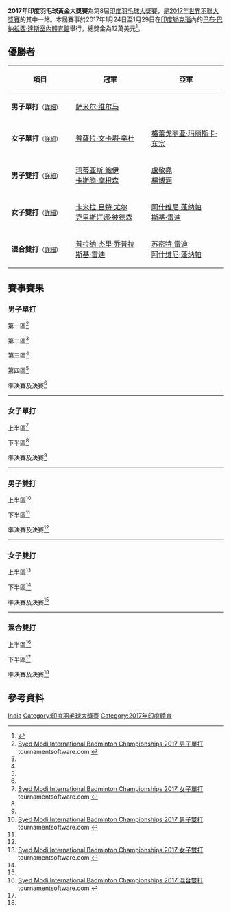 {{noteTA|G1=Badminton}}
{{infobox badminton event
|name           = 2017年印度羽毛球黃金大獎賽
|image          = 
|size           = 
|caption        =
|dates          = 2017年1月24日－1月29日
|number_edition = 第8屆
|level          = 3A
|prize_money    = 12萬美元
|location       = {{IND}}[[勒克瑙|勒克瑙]]
|venue          = [[巴布·巴納拉西·達斯室內體育館|巴布·巴納拉西·達斯室內體育館]]
|previous       = 2016年印度羽毛球黃金大獎賽
|next           = 2018年西德·莫迪羽毛球國際賽
}}
'''2017年印度羽毛球黃金大獎賽'''為第8屆[[印度羽毛球大獎賽|印度羽毛球大獎賽]]，是[[2017年世界羽聯大獎賽|2017年世界羽聯大獎賽]]的其中一站。本屆賽事於2017年1月24日至1月29日在[[印度|印度]][[勒克瑙|勒克瑙]]內的[[巴布·巴納拉西·達斯室內體育館|巴布·巴納拉西·達斯室內體育館]]舉行，總獎金為12萬美元<ref>{{cite web|title=Tournament prospectus - SYED MODI INTERNATIONAL BADMINTON CHAMPIONSHIPS - 2017|url=https://web.archive.org/save/_embed/http://system.bwfbadminton.com/uploads/2016/12/07/Syed%20Modi%20International%20Badminton%20Championships%202017%20-%20Prospectus%20-%20Revised%207%20December%202016.pdf|publisher=Badminton Association of India}}{{en}}</ref>。

== 優勝者 ==
{| class=wikitable style="font-size:small"
!width="200"|項目
!width="250"|冠軍
!width="250"|亞軍
|-
|'''男子單打'''<small>（[[#男子單打|詳細]]）</small>
|{{flagicon|IND}} [[萨米尔·维尔马|萨米尔·维尔马]]
|{{nowrap|{{flagicon|IND}} [[塞·帕拉内斯·巴米迪帕提|塞·帕拉内斯·巴米迪帕提]]}}
|-
|'''女子單打'''<small>（[[#女子單打|詳細]]）</small>
|{{flagicon|IND}} [[普薩拉·文卡塔·辛杜|普薩拉·文卡塔·辛杜]]
|{{flagicon|INA}} [[格蕾戈丽亚·玛丽斯卡·东宗|格蕾戈丽亚·玛丽斯卡·东宗]]
|-
|'''男子雙打'''<small>（[[#男子雙打|詳細]]）</small>
|{{flagicon|DEN}} [[玛蒂亚斯·鲍伊|玛蒂亚斯·鲍伊]]<br/>{{flagicon|DEN}} [[卡斯腾·摩根森|卡斯腾·摩根森]]
|{{flagicon|TPE}} [[盧敬堯|盧敬堯]]<br/>{{flagicon|TPE}} [[楊博涵|楊博涵]]
|-
|'''女子雙打'''<small>（[[#女子雙打|詳細]]）</small>
|{{flagicon|DEN}} [[卡米拉·吕特·尤尔|卡米拉·吕特·尤尔]]<br/>{{flagicon|DEN}} [[克里斯汀娜·彼德森|克里斯汀娜·彼德森]]
|{{flagicon|IND}} [[阿什维尼·蓬纳帕|阿什维尼·蓬纳帕]]<br/>{{flagicon|IND}} [[斯基·雷迪|斯基·雷迪]]
|-
|'''混合雙打'''<small>（[[#混合雙打|詳細]]）</small>
|{{flagicon|IND}} [[普拉纳·杰里·乔普拉|普拉纳·杰里·乔普拉]]<br/>{{flagicon|IND}} [[斯基·雷迪|斯基·雷迪]]
|{{flagicon|IND}} [[苏密特·雷迪|苏密特·雷迪]]<br/>{{flagicon|IND}} [[阿什维尼·蓬纳帕|阿什维尼·蓬纳帕]]
|}

== 賽事賽果 ==
=== 男子單打 ===
;第一區<ref name="MS">[http://bwf.tournamentsoftware.com/sport/draw.aspx?id=B340CFCA-BED9-412B-A70A-4C7F847201F6&draw=2 Syed Modi International Badminton Championships 2017 男子單打] tournamentsoftware.com {{en}}</ref>
{{16TeamBracket-Compact-Tennis3
| RD3 = 十六強
| RD4 = 八強

| RD1-seed01={{PFQ}}
| RD1-team01={{nowrap|{{flagicon|IND}} [[Aditya_Bapineedu_Goparaju|A B Goparaju]]}}
| RD1-score01-1=10
| RD1-score01-2=4
| RD1-score01-3=
| RD1-seed02=
| RD1-team02='''{{flagicon|IND}} [[叻斯亞·森|叻斯亞·森]]
| RD1-score02-1='''21
| RD1-score02-2='''21
| RD1-score02-3=

| RD1-seed03={{PFQ}}
| RD1-team03={{flagicon|IND}} [[Vishal_Thakran|Vishal Thakran]]
| RD1-score03-1=10
| RD1-score03-2=13
| RD1-score03-3=
| RD1-seed04=
| RD1-team04='''{{flagicon|IND}} [[Aman_Kumar|Aman Kumar]]
| RD1-score04-1='''21
| RD1-score04-2='''21
| RD1-score04-3=

| RD1-seed05=11
| RD1-team05='''{{flagicon|IND}} [[沙魯巴·維爾馬|沙魯巴·維爾馬]]
| RD1-score05-1='''21
| RD1-score05-2='''21
| RD1-score05-3=
| RD1-seed06=
| RD1-team06={{flagicon|IND}} [[拉胡尔·亚达夫·奇塔博尔纳|R·Y·奇塔博尔纳]]
| RD1-score06-1=11
| RD1-score06-2=17
| RD1-score06-3=

| RD1-seed07=Q2
| RD1-team07='''{{nowrap|{{flagicon|IND}} [[Shubham_Prajapati|Shubham Prajapati]]}}
| RD1-score07-1='''21
| RD1-score07-2='''21
| RD1-score07-3=
| RD1-seed08=
| RD1-team08={{flagicon|IND}} [[Satinder_Malik|Satinder Malik]]
| RD1-score08-1=13
| RD1-score08-2=16
| RD1-score08-3=

| RD1-seed09=5
| RD1-team09='''{{flagicon|DEN}} [[安德斯·安東森|安德斯·安東森]]
| RD1-score09-1='''21
| RD1-score09-2='''21
| RD1-score09-3=
| RD1-seed10=
| RD1-team10={{flagicon|IND}} [[基蘭·喬治|基蘭·喬治]]
| RD1-score10-1=9
| RD1-score10-2=18
| RD1-score10-3=

| RD1-seed11=
| RD1-team11={{flagicon|IND}} [[Manish_Gupta|Manish Gupta]]
| RD1-score11-1=11
| RD1-score11-2='''22
| RD1-score11-3=5
| RD1-seed12=
| RD1-team12='''{{nowrap|{{flagicon|NEP}} [[拉特納吉特·塔芒|拉特納吉特·塔芒]]}}
| RD1-score12-1='''21
| RD1-score12-2=20
| RD1-score12-3='''21

| RD1-seed13=9
| RD1-team13='''{{nowrap|{{flagicon|IND}} [[塞·帕拉内斯·巴米迪帕提|塞·帕拉内斯·B]]}}
| RD1-score13-1='''21
| RD1-score13-2='''21
| RD1-score13-3=
| RD1-seed14=
| RD1-team14={{flagicon|IND}} [[阿迪亞·喬希|阿迪亞·喬希]]
| RD1-score14-1=14
| RD1-score14-2=9
| RD1-score14-3=

| RD1-seed15=
| RD1-team15={{flagicon|IND}} [[Abdul_Bari_Ansari|Abdul Bari Ansari]]
| RD1-score15-1=18
| RD1-score15-2=19
| RD1-score15-3=
| RD1-seed16=Q8
| RD1-team16='''{{flagicon|IND}} [[Ashish_Sharma|Ashish Sharma]]
| RD1-score16-1='''21
| RD1-score16-2='''21
| RD1-score16-3=

| RD2-seed01=
| RD2-team01='''{{flagicon|IND}} [[叻斯亞·森|叻斯亞·森]]
| RD2-score01-1='''21
| RD2-score01-2='''21
| RD2-score01-3=
| RD2-seed02=
| RD2-team02={{flagicon|IND}} [[Aman_Kumar|Aman Kumar]]
| RD2-score02-1=19
| RD2-score02-2=10
| RD2-score02-3=

| RD2-seed03=11
| RD2-team03='''{{flagicon|IND}} [[沙魯巴·維爾馬|沙魯巴·維爾馬]]
| RD2-score03-1='''21
| RD2-score03-2='''21
| RD2-score03-3=
| RD2-seed04=Q2
| RD2-team04={{flagicon|IND}} [[Shubham_Prajapati|Shubham Prajapati]]
| RD2-score04-1=6
| RD2-score04-2=10
| RD2-score04-3=

| RD2-seed05=5
| RD2-team05='''{{flagicon|DEN}} [[安德斯·安東森|安德斯·安東森]]
| RD2-score05-1='''21
| RD2-score05-2='''21
| RD2-score05-3=
| RD2-seed06=
| RD2-team06={{nowrap|{{flagicon|NEP}} [[拉特納吉特·塔芒|拉特納吉特·塔芒]]}}
| RD2-score06-1=17
| RD2-score06-2=12
| RD2-score06-3=

| RD2-seed07=9
| RD2-team07='''{{nowrap|{{flagicon|IND}} [[塞·帕拉内斯·巴米迪帕提|塞·帕拉内斯·B]]}}
| RD2-score07-1='''21
| RD2-score07-2='''21
| RD2-score07-3=
| RD2-seed08=Q8
| RD2-team08={{flagicon|IND}} [[Ashish_Sharma|Ashish Sharma]]
| RD2-score08-1=15
| RD2-score08-2=10
| RD2-score08-3=

| RD3-seed01=
| RD3-team01={{flagicon|IND}} [[叻斯亞·森|叻斯亞·森]]
| RD3-score01-1=14
| RD3-score01-2=16
| RD3-score01-3=
| RD3-seed02=11
| RD3-team02='''{{flagicon|IND}} [[沙魯巴·維爾馬|沙魯巴·維爾馬]]
| RD3-score02-1='''21
| RD3-score02-2='''21
| RD3-score02-3=

| RD3-seed03=5
| RD3-team03={{flagicon|DEN}} [[安德斯·安東森|安德斯·安東森]]
| RD3-score03-1=17
| RD3-score03-2=19
| RD3-score03-3=
| RD3-seed04=9
| RD3-team04='''{{nowrap|{{flagicon|IND}} [[塞·帕拉内斯·巴米迪帕提|塞·帕拉内斯·B]]}}
| RD3-score04-1='''21
| RD3-score04-2='''21
| RD3-score04-3=

| RD4-seed01=11
| RD4-team01={{flagicon|IND}} [[沙魯巴·維爾馬|沙魯巴·維爾馬]]
| RD4-score01-1=19
| RD4-score01-2='''21
| RD4-score01-3=10
| RD4-seed02=9
| RD4-team02='''{{nowrap|{{flagicon|IND}} [[塞·帕拉内斯·巴米迪帕提|塞·帕拉内斯·B]]}}
| RD4-score02-1='''21
| RD4-score02-2=12
| RD4-score02-3='''21
}}
;第二區<ref name="MS"/>
{{16TeamBracket-Compact-Tennis3
| RD3 = 十六強
| RD4 = 八強

| RD1-seed01=3
| RD1-team01='''{{nowrap|{{flagicon|IND}} [[斯里坎特·基达姆比|斯里坎特·基达姆比]]}}
| RD1-score01-1=15
| RD1-score01-2='''21
| RD1-score01-3='''21
| RD1-seed02=
| RD1-team02={{flagicon|IND}} [[拉坎尼·沙朗|拉坎尼·沙朗]]
| RD1-score02-1='''21
| RD1-score02-2=7
| RD1-score02-3=14

| RD1-seed03=
| RD1-team03='''{{flagicon|MAS}} [[Zulhelmi_Zulkiffli|Zulhelmi Zulkiffli]]
| RD1-score03-1='''21
| RD1-score03-2=14
| RD1-score03-3='''21
| RD1-seed04=
| RD1-team04={{flagicon|IND}} [[Arintap_Das_Gupta|A D Gupta]]
| RD1-score04-1=18
| RD1-score04-2='''21
| RD1-score04-3=15

| RD1-seed05=16
| RD1-team05='''{{flagicon|IND}} [[普拉特爾·喬希|普拉特爾·喬希]]
| RD1-score05-1='''21
| RD1-score05-2='''21
| RD1-score05-3=
| RD1-seed06=
| RD1-team06={{flagicon|IND}} [[C._Rohit_Yadav|C. Rohit Yadav]]
| RD1-score06-1=16
| RD1-score06-2=13
| RD1-score06-3=

| RD1-seed07=
| RD1-team07='''{{flagicon|IND}} [[Ansal_Yadav|Ansal Yadav]]
| RD1-score07-1='''21
| RD1-score07-2='''21
| RD1-score07-3=
| RD1-seed08=Q7
| RD1-team08={{flagicon|IND}} [[Aneeth_Kumar_Repudi|A Kumar Repudi]]
| RD1-score08-1=16
| RD1-score08-2=17
| RD1-score08-3=

| RD1-seed09=7
| RD1-team09='''{{nowrap|{{flagicon|MAS}} [[祖爾法里·祖基菲里|祖爾法里·祖基菲里]]}}
| RD1-score09-1='''21
| RD1-score09-2='''21
| RD1-score09-3=
| RD1-seed10=
| RD1-team10={{flagicon|IND}} [[Sachin_Rawat|Sachin Rawat]]
| RD1-score10-1=15
| RD1-score10-2=10
| RD1-score10-3=

| RD1-seed11=
| RD1-team11='''{{flagicon|IND}} [[Sarath_Dunna|Sarath Dunna]]
| RD1-score11-1='''21
| RD1-score11-2='''21
| RD1-score11-3=
| RD1-seed12=Q3
| RD1-team12={{flagicon|IND}} [[Kandarp_Chaubey|Kandarp Chaubey]]
| RD1-score12-1=12
| RD1-score12-2=17
| RD1-score12-3=

| RD1-seed13=13
| RD1-team13='''{{flagicon|ISR}} [[米沙·西爾伯曼|米沙·西爾伯曼]]
| RD1-score13-1='''21
| RD1-score13-2='''21
| RD1-score13-3=
| RD1-seed14=
| RD1-team14={{flagicon|IND}} [[斯瑞亚斯·贾斯瓦|斯瑞亚斯·贾斯瓦]]
| RD1-score14-1=15
| RD1-score14-2=16
| RD1-score14-3=

| RD1-seed15=
| RD1-team15='''{{nowrap|{{flagicon|IND}} [[Kartikey_Gulshan_Kumar|K·G·Kumar]]}}
| RD1-score15-1='''21
| RD1-score15-2=10
| RD1-score15-3='''21
| RD1-seed16=
| RD1-team16={{flagicon|INA}} [[Androw_Yunanto|Androw Yunanto]]
| RD1-score16-1=10
| RD1-score16-2='''21
| RD1-score16-3=17

| RD2-seed01=3
| RD2-team01='''{{nowrap|{{flagicon|IND}} [[斯里坎特·基达姆比|斯里坎特·基达姆比]]}}
| RD2-score01-1='''21
| RD2-score01-2='''21
| RD2-score01-3=
| RD2-seed02=
| RD2-team02={{flagicon|MAS}} [[Zulhelmi_Zulkiffli|Zulhelmi Zulkiffli]]
| RD2-score02-1=5
| RD2-score02-2=12
| RD2-score02-3=

| RD2-seed03=16
| RD2-team03={{flagicon|IND}} [[普拉特爾·喬希|普拉特爾·喬希]]
| RD2-score03-1='''21
| RD2-score03-2=16
| RD2-score03-3=16
| RD2-seed04=
| RD2-team04='''{{flagicon|IND}} [[Ansal_Yadav|Ansal Yadav]]
| RD2-score04-1=18
| RD2-score04-2='''21
| RD2-score04-3='''21

| RD2-seed05=7
| RD2-team05='''{{nowrap|{{flagicon|MAS}} [[祖爾法里·祖基菲里|祖爾法里·祖基菲里]]}}
| RD2-score05-1='''21
| RD2-score05-2='''21
| RD2-score05-3=
| RD2-seed06=
| RD2-team06={{flagicon|IND}} [[Sarath_Dunna|Sarath Dunna]]
| RD2-score06-1=8
| RD2-score06-2=11
| RD2-score06-3=

| RD2-seed07=13
| RD2-team07='''{{flagicon|ISR}} [[米沙·西爾伯曼|米沙·西爾伯曼]]
| RD2-score07-1=17
| RD2-score07-2='''21
| RD2-score07-3='''22
| RD2-seed08=
| RD2-team08={{nowrap|{{flagicon|IND}} [[Kartikey_Gulshan_Kumar|K·G·Kumar]]}}
| RD2-score08-1='''21
| RD2-score08-2=16
| RD2-score08-3=20

| RD3-seed01=3
| RD3-team01='''{{nowrap|{{flagicon|IND}} [[斯里坎特·基达姆比|斯里坎特·基达姆比]]}}
| RD3-score01-1='''21
| RD3-score01-2='''21
| RD3-score01-3=
| RD3-seed02=
| RD3-team02={{flagicon|IND}} [[Ansal_Yadav|Ansal Yadav]]
| RD3-score02-1=15
| RD3-score02-2=16
| RD3-score02-3=

| RD3-seed03=7
| RD3-team03='''{{nowrap|{{flagicon|MAS}} [[祖爾法里·祖基菲里|祖爾法里·祖基菲里]]}}
| RD3-score03-1='''21
| RD3-score03-2='''21
| RD3-score03-3=
| RD3-seed04=13
| RD3-team04={{flagicon|ISR}} [[米沙·西爾伯曼|米沙·西爾伯曼]]
| RD3-score04-1=15
| RD3-score04-2=15
| RD3-score04-3=

| RD4-seed01=3
| RD4-team01='''{{nowrap|{{flagicon|IND}} [[斯里坎特·基达姆比|斯里坎特·基达姆比]]}}
| RD4-score01-1='''21
| RD4-score01-2='''21
| RD4-score01-3=
| RD4-seed02=7
| RD4-team02={{nowrap|{{flagicon|MAS}} [[祖爾法里·祖基菲里|祖爾法里·祖基菲里]]}}
| RD4-score02-1=12
| RD4-score02-2=17
| RD4-score02-3=
}}
;第三區<ref name="MS"/>
{{16TeamBracket-Compact-Tennis3
| RD3 = 十六強
| RD4 = 八強

| RD1-seed01=Q1
| RD1-team01={{flagicon|IND}} [[Amit_Sharma|Amit Sharma]]
| RD1-score01-1=7
| RD1-score01-2=9
| RD1-score01-3=
| RD1-seed02=
| RD1-team02='''{{nowrap|{{flagicon|IND}} [[Aryamann_Tandon|Aryamann Tandon]]}}
| RD1-score02-1='''21
| RD1-score02-2='''21
| RD1-score02-3=

| RD1-seed03=
| RD1-team03={{flagicon|IND}} [[Kiran_Kumar_Mekala|K K Mekala]]
| RD1-score03-1=12
| RD1-score03-2=18
| RD1-score03-3=
| RD1-seed04=15
| RD1-team04='''{{flagicon|IND}} [[赫謝爾·丹尼|赫謝爾·丹尼]]
| RD1-score04-1='''21
| RD1-score04-2='''21
| RD1-score04-3=

| RD1-seed05={{PFQ}}
| RD1-team05='''{{flagicon|IND}} [[Bodhit_Joshi|Bodhit Joshi]]
| RD1-score05-1='''21
| RD1-score05-2='''21
| RD1-score05-3=
| RD1-seed06=
| RD1-team06={{flagicon|IND}} [[Abhyansh_Singh|Abhyansh Singh]]
| RD1-score06-1=16
| RD1-score06-2=19
| RD1-score06-3=

| RD1-seed07=
| RD1-team07={{flagicon|IND}} [[N·V·S·Vijetha|N·V·S·Vijetha]]
| RD1-score07-1=11
| RD1-score07-2=9
| RD1-score07-3=
| RD1-seed08=6
| RD1-team08='''{{flagicon|IND}} [[普兰诺伊·哈塞纳·苏尼尔·库马尔|普兰诺伊·H·S]]
| RD1-score08-1='''21
| RD1-score08-2='''21
| RD1-score08-3=

| RD1-seed09=
| RD1-team09={{flagicon|RUS}} [[丹尼斯·格拉切夫|丹尼斯·格拉切夫]]
| RD1-score09-1=15
| RD1-score09-2=19
| RD1-score09-3=
| RD1-seed10=
| RD1-team10='''{{flagicon|IND}} [[Chirag_Sen|Chirag Sen]]
| RD1-score10-1='''21
| RD1-score10-2='''21
| RD1-score10-3=

| RD1-seed11=
| RD1-team11={{flagicon|IND}} [[Hemanth_M.Gowda|Hemanth M.Gowda]]
| RD1-score11-1='''21
| RD1-score11-2=11
| RD1-score11-3=10
| RD1-seed12=12
| RD1-team12='''{{nowrap|{{flagicon|DEN}} [[埃米爾·霍爾斯特|埃米爾·霍爾斯特]]}}
| RD1-score12-1=19
| RD1-score12-2='''21
| RD1-score12-3='''21

| RD1-seed13=
| RD1-team13={{flagicon|IND}} [[米通·曼朱纳特|米通·曼朱纳特]]
| RD1-score13-1=19
| RD1-score13-2=17
| RD1-score13-3=
| RD1-seed14=
| RD1-team14='''{{flagicon|IND}} [[赛达斯·普拉塔普·辛格|S·P·辛格]]
| RD1-score14-1='''21
| RD1-score14-2='''21
| RD1-score14-3=

| RD1-seed15=
| RD1-team15='''{{flagicon|IND}} [[Oscar_Bansal|Oscar Bansal]]
| RD1-score15-1=12
| RD1-score15-2='''21
| RD1-score15-3='''22
| RD1-seed16={{PFQ}}
| RD1-team16={{nowrap|{{flagicon|IND}} [[Abhishek_Kulkarni|Abhishek Kulkarni]]}}
| RD1-score16-1='''21
| RD1-score16-2=10
| RD1-score16-3=20

| RD2-seed01=
| RD2-team01={{flagicon|IND}} [[Aryamann_Tandon|Aryamann Tandon]]
| RD2-score01-1=12
| RD2-score01-2=17
| RD2-score01-3=
| RD2-seed02=15
| RD2-team02='''{{flagicon|IND}} [[赫謝爾·丹尼|赫謝爾·丹尼]]
| RD2-score02-1='''21
| RD2-score02-2='''21
| RD2-score02-3=

| RD2-seed03={{PFQ}}
| RD2-team03={{flagicon|IND}} [[Bodhit_Joshi|Bodhit Joshi]]
| RD2-score03-1=16
| RD2-score03-2=8
| RD2-score03-3=
| RD2-seed04=6
| RD2-team04='''{{flagicon|IND}} [[普兰诺伊·哈塞纳·苏尼尔·库马尔|普兰诺伊·H·S]]
| RD2-score04-1='''21
| RD2-score04-2='''21
| RD2-score04-3=

| RD2-seed05=
| RD2-team05={{flagicon|IND}} [[Chirag_Sen|Chirag Sen]]
| RD2-score05-1=13
| RD2-score05-2=19
| RD2-score05-3=
| RD2-seed06=12
| RD2-team06='''{{nowrap|{{flagicon|DEN}} [[埃米爾·霍爾斯特|埃米爾·霍爾斯特]]}}
| RD2-score06-1='''21
| RD2-score06-2='''21
| RD2-score06-3=

| RD2-seed07=
| RD2-team07='''{{flagicon|IND}} [[赛达斯·普拉塔普·辛格|S·P·辛格]]
| RD2-score07-1='''27
| RD2-score07-2='''21
| RD2-score07-3=
| RD2-seed08=
| RD2-team08={{flagicon|IND}} [[Oscar_Bansal|Oscar Bansal]]
| RD2-score08-1=25
| RD2-score08-2=11
| RD2-score08-3=

| RD3-seed01=15
| RD3-team01='''{{flagicon|IND}} [[赫謝爾·丹尼|赫謝爾·丹尼]]
| RD3-score01-1='''21
| RD3-score01-2='''21
| RD3-score01-3=
| RD3-seed02=6
| RD3-team02={{flagicon|IND}} [[普兰诺伊·哈塞纳·苏尼尔·库马尔|普兰诺伊·H·S]]
| RD3-score02-1=18
| RD3-score02-2=18
| RD3-score02-3=

| RD3-seed03=12
| RD3-team03='''{{nowrap|{{flagicon|DEN}} [[埃米爾·霍爾斯特|埃米爾·霍爾斯特]]}}
| RD3-score03-1='''21
| RD3-score03-2='''21
| RD3-score03-3=
| RD3-seed04=
| RD3-team04={{flagicon|IND}} [[赛达斯·普拉塔普·辛格|S·P·辛格]]
| RD3-score04-1=8
| RD3-score04-2=11
| RD3-score04-3=

| RD4-seed01=15
| RD4-team01='''{{flagicon|IND}} [[赫謝爾·丹尼|赫謝爾·丹尼]]
| RD4-score01-1='''21
| RD4-score01-2=17
| RD4-score01-3='''21
| RD4-seed02=12
| RD4-team02={{nowrap|{{flagicon|DEN}} [[埃米爾·霍爾斯特|埃米爾·霍爾斯特]]}}
| RD4-score02-1=16
| RD4-score02-2='''21
| RD4-score02-3=11
}}
;第四區<ref name="MS"/>
{{16TeamBracket-Compact-Tennis3
| RD3 = 十六強
| RD4 = 八強

| RD1-seed01=
| RD1-team01='''{{flagicon|IND}} [[Siddharth_Jakhar|Siddharth Jakhar]]
| RD1-score01-1='''22
| RD1-score01-2=14
| RD1-score01-3='''21
| RD1-seed02=Q4
| RD1-team02={{flagicon|IND}} [[Bhaskar_Chakraborty|Bhaskar Chakraborty]]
| RD1-score02-1=20
| RD1-score02-2='''21
| RD1-score02-3=18

| RD1-seed03=
| RD1-team03={{flagicon|IND}} [[Harshit_Aggarwal|Harshit Aggarwal]]
| RD1-score03-1=11
| RD1-score03-2=12
| RD1-score03-3=
| RD1-seed04=10
| RD1-team04='''{{flagicon|MAS}} [[張崴烽|張崴烽]]
| RD1-score04-1='''21
| RD1-score04-2='''21
| RD1-score04-3=

| RD1-seed05=Q6
| RD1-team05={{flagicon|IND}} [[Dhruv_Kumar|Dhruv Kumar]]
| RD1-score05-1=15
| RD1-score05-2='''21
| RD1-score05-3=12
| RD1-seed06=
| RD1-team06='''{{flagicon|IND}} [[K._Ajay_Kumar|K. Ajay Kumar]]
| RD1-score06-1='''21
| RD1-score06-2=18
| RD1-score06-3='''21

| RD1-seed07=
| RD1-team07={{nowrap|{{flagicon|IND}} [[Kartik_Jindal|Kartik Jindal]]（中途退出）}}
| RD1-score07-1=''1
| RD1-score07-2=
| RD1-score07-3=
| RD1-seed08=8
| RD1-team08='''{{flagicon|IND}} [[薩米爾·維爾馬|薩米爾·維爾馬]]
| RD1-score08-1=''5
| RD1-score08-2=
| RD1-score08-3=

| RD1-seed09=
| RD1-team09='''{{nowrap|{{flagicon|IND}} [[阿布舍克·埃爾加|阿布舍克·埃爾加]]}}
| RD1-score09-1='''21
| RD1-score09-2=19
| RD1-score09-3='''21
| RD1-seed10=Q5
| RD1-team10={{flagicon|IND}} [[Alap_Mishra|Alap Mishra]]
| RD1-score10-1=13
| RD1-score10-2='''21
| RD1-score10-3=17

| RD1-seed11=
| RD1-team11='''{{flagicon|IND}} [[乌特卡什·阿罗拉|乌特卡什·阿罗拉]]
| RD1-score11-1='''21
| RD1-score11-2='''21
| RD1-score11-3=
| RD1-seed12={{PFQ}}
| RD1-team12={{nowrap|{{flagicon|IND}} [[Sai_Naga_Koteswararao_Adapa|S N K Adapa]]}}
| RD1-score12-1=16
| RD1-score12-2=16
| RD1-score12-3=

| RD1-seed13=
| RD1-team13='''{{flagicon|IND}} [[Neeraj_Vashist|Neeraj Vashist]]
| RD1-score13-1='''22
| RD1-score13-2=20
| RD1-score13-3='''21
| RD1-seed14={{PFQ}}
| RD1-team14={{nowrap|{{flagicon|IND}} [[Mayank_Ahuja|Mayank Ahuja]]}}
| RD1-score14-1=20
| RD1-score14-2='''22
| RD1-score14-3=7

| RD1-seed15=
| RD1-team15={{flagicon|IND}} [[Munawar_Mohammed|Munawar Mohammed]]
| RD1-score15-1=11
| RD1-score15-2=12
| RD1-score15-3=
| RD1-seed16=2
| RD1-team16='''{{flagicon|DEN}} [[漢斯-克里斯蒂安·維汀哈斯|H-K·维汀哈斯]]
| RD1-score16-1='''21
| RD1-score16-2='''21
| RD1-score16-3=

| RD2-seed01=
| RD2-team01={{flagicon|IND}} [[Siddharth_Jakhar|Siddharth Jakhar]]
| RD2-score01-1=15
| RD2-score01-2=10
| RD2-score01-3=
| RD2-seed02=10
| RD2-team02='''{{flagicon|MAS}} [[張崴烽|張崴烽]]
| RD2-score02-1='''21
| RD2-score02-2='''21
| RD2-score02-3=

| RD2-seed03=
| RD2-team03={{flagicon|IND}} [[K._Ajay_Kumar|K. Ajay Kumar]]
| RD2-score03-1=13
| RD2-score03-2=14
| RD2-score03-3=
| RD2-seed04=8
| RD2-team04='''{{flagicon|IND}} [[薩米爾·維爾馬|薩米爾·維爾馬]]
| RD2-score04-1='''21
| RD2-score04-2='''21
| RD2-score04-3=

| RD2-seed05=
| RD2-team05='''{{nowrap|{{flagicon|IND}} [[阿布舍克·埃爾加|阿布舍克·埃爾加]]}}
| RD2-score05-1='''21
| RD2-score05-2='''21
| RD2-score05-3=
| RD2-seed06=
| RD2-team06={{flagicon|IND}} [[乌特卡什·阿罗拉|乌特卡什·阿罗拉]]
| RD2-score06-1=17
| RD2-score06-2=15
| RD2-score06-3=

| RD2-seed07=
| RD2-team07={{flagicon|IND}} [[Neeraj_Vashist|Neeraj Vashist]]
| RD2-score07-1=14
| RD2-score07-2='''22
| RD2-score07-3=7
| RD2-seed08=2
| RD2-team08='''{{flagicon|DEN}} [[漢斯-克里斯蒂安·維汀哈斯|H-K·维汀哈斯]]
| RD2-score08-1='''21
| RD2-score08-2=20
| RD2-score08-3='''21

| RD3-seed01=10
| RD3-team01={{flagicon|MAS}} [[張崴烽|張崴烽]]
| RD3-score01-1=15
| RD3-score01-2=16
| RD3-score01-3=
| RD3-seed02=8
| RD3-team02='''{{flagicon|IND}} [[薩米爾·維爾馬|薩米爾·維爾馬]]
| RD3-score02-1='''21
| RD3-score02-2='''21
| RD3-score02-3=

| RD3-seed03=
| RD3-team03={{nowrap|{{flagicon|IND}} [[阿布舍克·埃爾加|阿布舍克·埃爾加]]}}
| RD3-score03-1=18
| RD3-score03-2=5
| RD3-score03-3=
| RD3-seed04=2
| RD3-team04='''{{flagicon|DEN}} [[漢斯-克里斯蒂安·維汀哈斯|H-K·维汀哈斯]]
| RD3-score04-1='''21
| RD3-score04-2='''21
| RD3-score04-3=

| RD4-seed01=8
| RD4-team01='''{{flagicon|IND}} [[薩米爾·維爾馬|薩米爾·維爾馬]]
| RD4-score01-1='''21
| RD4-score01-2='''21
| RD4-score01-3=
| RD4-seed02=2
| RD4-team02={{flagicon|DEN}} [[漢斯-克里斯蒂安·維汀哈斯|H-K·维汀哈斯]]
| RD4-score02-1=15
| RD4-score02-2=13
| RD4-score02-3=
}}
;準決賽及決賽<ref name="MS"/>
{{4TeamBracket-Tennis3-v2
| team-width=200
| RD1-seed1=9
| RD1-team1='''{{nowrap|{{flagicon|IND}} [[塞·帕拉内斯·巴米迪帕提|塞·帕拉内斯·巴米迪帕提]]}}
| RD1-score1-1=15
| RD1-score1-2='''21
| RD1-score1-3='''21
| RD1-seed2=3
| RD1-team2={{flagicon|IND}} [[斯里坎特·基达姆比|斯里坎特·基达姆比]]
| RD1-score2-1='''21
| RD1-score2-2=10
| RD1-score2-3=17

| RD1-seed3=15
| RD1-team3={{flagicon|IND}} [[赫謝爾·丹尼|赫謝爾·丹尼]]
| RD1-score3-1=15
| RD1-score3-2=11
| RD1-score3-3=
| RD1-seed4=8
| RD1-team4='''{{flagicon|IND}} [[薩米爾·維爾馬|薩米爾·維爾馬]]
| RD1-score4-1='''21
| RD1-score4-2='''21
| RD1-score4-3=

| RD2-seed1=9
| RD2-team1={{nowrap|{{flagicon|IND}} [[塞·帕拉内斯·巴米迪帕提|塞·帕拉内斯·巴米迪帕提]]}}
| RD2-score1-1=19
| RD2-score1-2=16
| RD2-score1-3=
| RD2-seed2=8
| RD2-team2='''{{flagicon|IND}} [[薩米爾·維爾馬|薩米爾·維爾馬]]
| RD2-score2-1='''21
| RD2-score2-2='''21
| RD2-score2-3=
}}
----

=== 女子單打 ===
;上半區<ref name="WS">[http://bwf.tournamentsoftware.com/sport/draw.aspx?id=B340CFCA-BED9-412B-A70A-4C7F847201F6&draw=4 Syed Modi International Badminton Championships 2017 女子單打] tournamentsoftware.com {{en}}</ref>
{{16TeamBracket-Compact-Tennis3
| RD1-seed01=1
| RD1-team01='''{{flagicon|IND}} [[普薩拉·文卡塔·辛杜|P·V·辛杜]]
| RD1-score01-1='''21
| RD1-score01-2='''21
| RD1-score01-3=
| RD1-seed02=
| RD1-team02={{flagicon|IND}} [[阿努拉·普拉布德赛|阿努拉·普拉布德赛]]
| RD1-score02-1=9
| RD1-score02-2=11
| RD1-score02-3=

| RD1-seed03=
| RD1-team03='''{{flagicon|IND}} [[Lalita_Dahiya|Lalita Dahiya]]
| RD1-score03-1='''21
| RD1-score03-2=20
| RD1-score03-3='''21
| RD1-seed04=
| RD1-team04={{flagicon|EGY}} [[哈迪亞·胡斯尼|哈迪亞·胡斯尼]]
| RD1-score04-1=6
| RD1-score04-2='''22
| RD1-score04-3=13

| RD1-seed05={{PFQ}}
| RD1-team05={{flagicon|IND}} [[Seema_Panchal|Seema Panchal]]
| RD1-score05-1=8
| RD1-score05-2=9
| RD1-score05-3=
| RD1-seed06={{PFQ}}
| RD1-team06='''{{flagicon|IND}} [[Smit_Toshniwal|Smit Toshniwal]]
| RD1-score06-1='''21
| RD1-score06-2='''21
| RD1-score06-3=

| RD1-seed07=Q1
| RD1-team07='''{{flagicon|IND}} [[Vaidehi_Choudhari|Vaidehi Choudhari]]
| RD1-score07-1='''21
| RD1-score07-2='''21
| RD1-score07-3=
| RD1-seed08={{PFQ}}
| RD1-team08={{flagicon|IND}} [[Mudaliar_Pooja|Mudaliar Pooja]]
| RD1-score08-1=14
| RD1-score08-2=10
| RD1-score08-3=

| RD1-seed09=4
| RD1-team09='''{{flagicon|INA}} [[菲特里亞尼|菲特里亞尼]]
| RD1-score09-1=14
| RD1-score09-2='''21
| RD1-score09-3='''21
| RD1-seed10=
| RD1-team10={{flagicon|IND}} [[拉西卡·拉吉|拉西卡·拉吉]]
| RD1-score10-1='''21
| RD1-score10-2=12
| RD1-score10-3=7

| RD1-seed11=
| RD1-team11='''{{flagicon|IND}} [[Ira_Sharma|Ira Sharma]]
| RD1-score11-1='''21
| RD1-score11-2=16
| RD1-score11-3='''21
| RD1-seed12=Q3
| RD1-team12={{flagicon|IND}} [[Amolika_Singh_Sisodiya|A S Sisodiya]]
| RD1-score12-1=18
| RD1-score12-2='''21
| RD1-score12-3=19

| RD1-seed13=8
| RD1-team13='''{{nowrap|{{flagicon|RUS}} [[克謝尼婭·波利卡波娃|克謝尼婭·波利卡波娃]]}}
| RD1-score13-1='''21
| RD1-score13-2='''21
| RD1-score13-3=
| RD1-seed14=
| RD1-team14={{flagicon|IND}} [[Riya_Pillai|Riya Pillai]]
| RD1-score14-1=12
| RD1-score14-2=11
| RD1-score14-3=

| RD1-seed15=
| RD1-team15={{flagicon|NEP}} [[南薩爾·塔芒|南薩爾·塔芒]]
| RD1-score15-1=5
| RD1-score15-2=6
| RD1-score15-3=
| RD1-seed16=
| RD1-team16='''{{nowrap|{{flagicon|IND}} [[麗圖帕爾納·達斯|麗圖帕爾納·達斯]]}}
| RD1-score16-1='''21
| RD1-score16-2='''21
| RD1-score16-3=

| RD2-seed01=1
| RD2-team01='''{{flagicon|IND}} [[普薩拉·文卡塔·辛杜|P·V·辛杜]]
| RD2-score01-1='''21
| RD2-score01-2='''21
| RD2-score01-3=
| RD2-seed02=
| RD2-team02={{flagicon|IND}} [[Lalita_Dahiya|Lalita Dahiya]]
| RD2-score02-1=7
| RD2-score02-2=12
| RD2-score02-3=

| RD2-seed03={{PFQ}}
| RD2-team03={{flagicon|IND}} [[Smit_Toshniwal|Smit Toshniwal]]
| RD2-score03-1=13
| RD2-score03-2=12
| RD2-score03-3=
| RD2-seed04=Q1
| RD2-team04='''{{flagicon|IND}} [[Vaidehi_Choudhari|Vaidehi Choudhari]]
| RD2-score04-1='''21
| RD2-score04-2='''21
| RD2-score04-3=

| RD2-seed05=4
| RD2-team05='''{{flagicon|INA}} [[菲特里亞尼|菲特里亞尼]]
| RD2-score05-1='''21
| RD2-score05-2='''21
| RD2-score05-3=
| RD2-seed06=
| RD2-team06={{flagicon|IND}} [[Ira_Sharma|Ira Sharma]]
| RD2-score06-1=11
| RD2-score06-2=7
| RD2-score06-3=

| RD2-seed07=8
| RD2-team07={{nowrap|{{flagicon|RUS}} [[克謝尼婭·波利卡波娃|克謝尼婭·波利卡波娃]]}}
| RD2-score07-1=12
| RD2-score07-2=19
| RD2-score07-3=
| RD2-seed08=
| RD2-team08='''{{nowrap|{{flagicon|IND}} [[麗圖帕爾納·達斯|麗圖帕爾納·達斯]]}}
| RD2-score08-1='''21
| RD2-score08-2='''21
| RD2-score08-3=

| RD3-seed01=1
| RD3-team01='''{{flagicon|IND}} [[普薩拉·文卡塔·辛杜|P·V·辛杜]]
| RD3-score01-1='''21
| RD3-score01-2='''21
| RD3-score01-3=
| RD3-seed02=Q1
| RD3-team02={{nowrap|{{flagicon|IND}} [[Vaidehi_Choudhari|Vaidehi Choudhari]]}}
| RD3-score02-1=15
| RD3-score02-2=11
| RD3-score02-3=

| RD3-seed03=4
| RD3-team03='''{{flagicon|INA}} [[菲特里亞尼|菲特里亞尼]]
| RD3-score03-1='''21
| RD3-score03-2=13
| RD3-score03-3='''23
| RD3-seed04=
| RD3-team04={{nowrap|{{flagicon|IND}} [[麗圖帕爾納·達斯|麗圖帕爾納·達斯]]}}
| RD3-score04-1=17
| RD3-score04-2='''21
| RD3-score04-3=21

| RD4-seed01=1
| RD4-team01='''{{nowrap|{{flagicon|IND}} [[普薩拉·文卡塔·辛杜|P·V·辛杜]]}}
| RD4-score01-1='''21
| RD4-score01-2='''21
| RD4-score01-3=
| RD4-seed02=4
| RD4-team02={{nowrap|{{flagicon|INA}} [[菲特里亞尼|菲特里亞尼]]}}
| RD4-score02-1=11
| RD4-score02-2=19
| RD4-score02-3=
}}
;下半區<ref name="WS"/>
{{16TeamBracket-Compact-Tennis3
| RD1-seed01=
| RD1-team01='''{{nowrap|{{flagicon|INA}} [[格蕾戈丽亚·玛丽斯卡·东宗|格蕾戈丽亚·玛丽斯卡·东宗]]}}
| RD1-score01-1='''21
| RD1-score01-2='''21
| RD1-score01-3=
| RD1-seed02=
| RD1-team02={{nowrap|{{flagicon|IND}} [[Pardeshi_Shreyanshi|Pardeshi Shreyanshi]]}}
| RD1-score02-1=7
| RD1-score02-2=14
| RD1-score02-3=

| RD1-seed03=
| RD1-team03={{flagicon|IND}} [[Mukherjee_Riya|Mukherjee Riya]]
| RD1-score03-1=18
| RD1-score03-2=14
| RD1-score03-3=
| RD1-seed04=5
| RD1-team04='''{{flagicon|INA}} [[迪娜·迪亞·阿尤絲丁|D·D·阿尤絲丁]]
| RD1-score04-1='''21
| RD1-score04-2='''21
| RD1-score04-3=

| RD1-seed05=
| RD1-team05='''{{flagicon|INA}} [[Debora_Rumete_Vehrenica|D R Vehrenica]]
| RD1-score05-1=8
| RD1-score05-2='''21
| RD1-score05-3='''21
| RD1-seed06=
| RD1-team06={{nowrap|{{flagicon|IND}} [[赛·乌特吉塔·劳·楚卡|S·U·R·楚卡]]}}
| RD1-score06-1='''21
| RD1-score06-2=15
| RD1-score06-3=12

| RD1-seed07=
| RD1-team07={{flagicon|IND}} [[Reshma_Karthik|Reshma Karthik]]
| RD1-score07-1=17
| RD1-score07-2=13
| RD1-score07-3=
| RD1-seed08=3
| RD1-team08='''{{flagicon|ESP}} [[比阿特麗斯·科拉萊斯|比阿特麗斯·科拉萊斯]]
| RD1-score08-1='''21
| RD1-score08-2='''21
| RD1-score08-3=

| RD1-seed09=Q4
| RD1-team09={{flagicon|IND}} [[Deepali_Gupta|Deepali Gupta]]
| RD1-score09-1=17
| RD1-score09-2=16
| RD1-score09-3=
| RD1-seed10=
| RD1-team10='''{{flagicon|IND}} [[阿卡希·卡夏普|阿卡希·卡夏普]]
| RD1-score10-1='''21
| RD1-score10-2='''21
| RD1-score10-3=

| RD1-seed11=
| RD1-team11={{flagicon|IND}} [[Preethi_Konadam|Preethi Konadam]]
| RD1-score11-1=9
| RD1-score11-2=6
| RD1-score11-3=
| RD1-seed12=6
| RD1-team12='''{{flagicon|INA}} [[哈娜·拉曼迪尼|哈娜·拉曼迪尼]]
| RD1-score12-1='''21
| RD1-score12-2='''21
| RD1-score12-3=

| RD1-seed13=Q2
| RD1-team13={{flagicon|IND}} [[Gauri_Asaji|Gauri Asaji]]
| RD1-score13-1=12
| RD1-score13-2=5
| RD1-score13-3=
| RD1-seed14=
| RD1-team14='''{{nowrap|{{flagicon|IND}} [[斯里·克里希纳·普里亚·库达拉瓦利|S·K·P·库达拉瓦利]]}}
| RD1-score14-1='''21
| RD1-score14-2='''21
| RD1-score14-3=

| RD1-seed15=
| RD1-team15='''{{flagicon|IND}} [[穆达·阿格雷|穆达·阿格雷]]
| RD1-score15-1='''21
| RD1-score15-2='''21
| RD1-score15-3=
| RD1-seed16={{PFQ}}
| RD1-team16={{flagicon|NEP}} [[Amita_Giri|Amita Giri]]
| RD1-score16-1=2
| RD1-score16-2=6
| RD1-score16-3=

| RD2-seed01=
| RD2-team01='''{{nowrap|{{flagicon|INA}} [[格蕾戈丽亚·玛丽斯卡·东宗|格蕾戈丽亚·玛丽斯卡·东宗]]}}
| RD2-score01-1=12
| RD2-score01-2='''21
| RD2-score01-3='''21
| RD2-seed02=5
| RD2-team02={{flagicon|INA}} [[迪娜·迪亞·阿尤絲丁|迪娜·迪亞·阿尤絲丁]]
| RD2-score02-1='''21
| RD2-score02-2=13
| RD2-score02-3=17

| RD2-seed03=
| RD2-team03={{flagicon|INA}} [[Debora_Rumete_Vehrenica|D R Vehrenica]]
| RD2-score03-1=13
| RD2-score03-2=13
| RD2-score03-3=
| RD2-seed04=3
| RD2-team04='''{{flagicon|ESP}} [[比阿特麗斯·科拉萊斯|比阿特麗斯·科拉萊斯]]
| RD2-score04-1='''21
| RD2-score04-2='''21
| RD2-score04-3=

| RD2-seed05=
| RD2-team05={{flagicon|IND}} [[阿卡希·卡夏普|阿卡希·卡夏普]]
| RD2-score05-1=16
| RD2-score05-2=12
| RD2-score05-3=
| RD2-seed06=6
| RD2-team06='''{{flagicon|INA}} [[哈娜·拉曼迪尼|哈娜·拉曼迪尼]]
| RD2-score06-1='''21
| RD2-score06-2='''21
| RD2-score06-3=

| RD2-seed07=
| RD2-team07='''{{nowrap|{{flagicon|IND}} [[斯里·克里希纳·普里亚·库达拉瓦利|S·K·P·库达拉瓦利]]}}
| RD2-score07-1='''23
| RD2-score07-2='''21
| RD2-score07-3=
| RD2-seed08=
| RD2-team08={{flagicon|IND}} [[穆达·阿格雷|穆达·阿格雷]]
| RD2-score08-1=21
| RD2-score08-2=19
| RD2-score08-3=

| RD3-seed01=
| RD3-team01='''{{nowrap|{{flagicon|INA}} [[格蕾戈丽亚·玛丽斯卡·东宗|格蕾戈丽亚·玛丽斯卡·东宗]]}}
| RD3-score01-1='''21
| RD3-score01-2='''21
| RD3-score01-3=
| RD3-seed02=3
| RD3-team02={{flagicon|ESP}} [[比阿特麗斯·科拉萊斯|比阿特麗斯·科拉萊斯]]
| RD3-score02-1=9
| RD3-score02-2=11
| RD3-score02-3=

| RD3-seed03=6
| RD3-team03='''{{flagicon|INA}} [[哈娜·拉曼迪尼|哈娜·拉曼迪尼]]
| RD3-score03-1='''21
| RD3-score03-2='''21
| RD3-score03-3=
| RD3-seed04=
| RD3-team04={{nowrap|{{flagicon|IND}} [[斯里·克里希纳·普里亚·库达拉瓦利|S·K·P·库达拉瓦利]]}}
| RD3-score04-1=17
| RD3-score04-2=15
| RD3-score04-3=

| RD4-seed01=
| RD4-team01='''{{nowrap|{{flagicon|INA}} [[格蕾戈丽亚·玛丽斯卡·东宗|格蕾戈丽亚·玛丽斯卡·东宗]]}}
| RD4-score01-1='''21
| RD4-score01-2='''21
| RD4-score01-3=
| RD4-seed02=6
| RD4-team02={{flagicon|INA}} [[哈娜·拉曼迪尼|哈娜·拉曼迪尼]]
| RD4-score02-1=19
| RD4-score02-2=14
| RD4-score02-3=
}}
;準決賽及決賽<ref name="WS"/>
{{4TeamBracket-Tennis3-v2
| team-width=200
| RD1-seed1=1
| RD1-team1='''{{flagicon|IND}} [[普薩拉·文卡塔·辛杜|普薩拉·文卡塔·辛杜]]
| RD1-score1-1='''21
| RD1-score1-2='''21
| RD1-score1-3=
| RD1-seed2=4
| RD1-team2={{flagicon|INA}} [[菲特里亞尼|菲特里亞尼]]
| RD1-score2-1=11
| RD1-score2-2=19
| RD1-score2-3=

| RD1-seed3=
| RD1-team3='''{{flagicon|INA}} [[格蕾戈丽亚·玛丽斯卡·东宗|格蕾戈丽亚·玛丽斯卡·东宗]]
| RD1-score3-1='''21
| RD1-score3-2='''21
| RD1-score3-3=
| RD1-seed4=6
| RD1-team4={{flagicon|INA}} [[哈娜·拉曼迪尼|哈娜·拉曼迪尼]]
| RD1-score4-1=19
| RD1-score4-2=14
| RD1-score4-3=

| RD2-seed1=1
| RD2-team1='''{{flagicon|IND}} [[普薩拉·文卡塔·辛杜|普薩拉·文卡塔·辛杜]]
| RD2-score1-1='''21
| RD2-score1-2='''21
| RD2-score1-3=
| RD2-seed2=
| RD2-team2={{flagicon|INA}} [[格蕾戈丽亚·玛丽斯卡·东宗|格蕾戈丽亚·玛丽斯卡·东宗]]
| RD2-score2-1=13
| RD2-score2-2=14
| RD2-score2-3=
}}
----

=== 男子雙打 ===
;上半區<ref name="MD">[http://bwf.tournamentsoftware.com/sport/draw.aspx?id=B340CFCA-BED9-412B-A70A-4C7F847201F6&draw=6 Syed Modi International Badminton Championships 2017 男子雙打] tournamentsoftware.com {{en}}</ref>
{{16TeamBracket-Compact-Tennis3
| RD1-seed01=1
| RD1-team01='''{{nowrap|{{flagicon|DEN}} [[玛蒂亚斯·鲍伊|玛蒂亚斯·鲍伊]]}}<br/> {{flagicon|DEN}} [[卡斯腾·摩根森|卡斯腾·摩根森]]
| RD1-score01-1=22
| RD1-score01-2='''21
| RD1-score01-3='''21
| RD1-seed02=
| RD1-team02={{nowrap|{{flagicon|IND}} [[薩維克賽拉吉·蘭基雷迪|薩維克賽拉吉·蘭基雷迪]]}}<br/> {{flagicon|IND}} [[奇拉格·謝提|奇拉格·謝提]]
| RD1-score02-1='''24
| RD1-score02-2=14
| RD1-score02-3=14

| RD1-seed03=
| RD1-team03='''{{flagicon|IND}} [[Harinder_Malik|Harinder Malik]]<br/> {{flagicon|IND}} [[Satinder_Malik|Satinder Malik]]
| RD1-score03-1=
| RD1-score03-2=
| RD1-score03-3=
| RD1-seed04=
| RD1-team04={{flagicon|NEP}} [[迪佩什·达米|迪佩什·达米]] (退賽)<br/> {{flagicon|NEP}} [[拉特納吉特·塔芒|拉特納吉特·塔芒]]
| RD1-score04-1=
| RD1-score04-2=
| RD1-score04-3=

| RD1-seed05=5
| RD1-team05='''{{flagicon|INA}} [[亨德拉·塞蒂亞萬|亨德拉·塞蒂亞萬]]<br/> {{flagicon|MAS}} [[陳文宏_(羽毛球運動員)|陳文宏]]
| RD1-score05-1='''21
| RD1-score05-2='''21
| RD1-score05-3=
| RD1-seed06=
| RD1-team06={{flagicon|IND}} [[Munawar_Mohammed|Munawar Mohammed]]<br/> {{flagicon|IND}} [[Vishnura_Rajendran|Vishnura Rajendran]]
| RD1-score06-1=11
| RD1-score06-2=9
| RD1-score06-3=

| RD1-seed07=Q1
| RD1-team07={{flagicon|IND}} [[Rushikesh_Mali|Rushikesh Mali]]<br/> {{nowrap|{{flagicon|IND}} [[Rajesh_Krishnan_Navaneethakrishnan|R K Navaneethakrishnan]]}}
| RD1-score07-1=10
| RD1-score07-2=16
| RD1-score07-3=
| RD1-seed08=
| RD1-team08='''{{flagicon|IND}} [[阿爾文·弗朗西斯|阿爾文·弗朗西斯]]<br/> {{flagicon|IND}} [[塔倫·科納|塔倫·科納]]
| RD1-score08-1='''21
| RD1-score08-2='''21
| RD1-score08-3=

| RD1-seed09=4
| RD1-team09='''{{flagicon|INA}} [[法賈·阿爾弗蘭|法賈·阿爾弗蘭]]<br/> {{flagicon|INA}} [[穆罕默德·里安·阿利安托|M·R·阿利安托]]
| RD1-score09-1='''21
| RD1-score09-2='''21
| RD1-score09-3=
| RD1-seed10=
| RD1-team10={{flagicon|IND}} [[阿琼·马塔蒂尔·拉马钱德兰|阿琼·M·R]]<br/> {{flagicon|IND}} [[拉馬錢德蘭·斯洛|拉馬錢德蘭·斯洛]]
| RD1-score10-1=19
| RD1-score10-2=18
| RD1-score10-3=

| RD1-seed11=
| RD1-team11='''{{flagicon|BEL}} [[馬蒂耶斯·迪耶克斯|馬蒂耶斯·迪耶克斯]]<br/> {{flagicon|BEL}} [[弗里克·戈林斯基|弗里克·戈林斯基]]
| RD1-score11-1=
| RD1-score11-2=
| RD1-score11-3=
| RD1-seed12=
| RD1-team12={{flagicon|IND}} [[Balasubramannian_Narendran_Geetha|B N Geetha]]（棄權）<br/> {{flagicon|IND}} [[S._Sunjith_(Jr)|S. Sunjith (Jr)]]
| RD1-score12-1=
| RD1-score12-2=
| RD1-score12-3=

| RD1-seed13=6
| RD1-team13='''{{flagicon|SGP}} [[丹尼·巴瓦·克里斯南塔|丹尼·巴瓦·克里斯南塔]]<br/> {{flagicon|SGP}} [[亨德拉·維加亞|亨德拉·維加亞]]
| RD1-score13-1='''21
| RD1-score13-2='''21
| RD1-score13-3=
| RD1-seed14=
| RD1-team14={{flagicon|IND}} [[M._Anilkumar_Raju|M. Anilkumar Raju]]<br/> {{flagicon|IND}} [[文卡特·戈拉夫·普拉萨德|文卡特·戈拉夫·普拉萨德]]
| RD1-score14-1=4
| RD1-score14-2=9
| RD1-score14-3=

| RD1-seed15=Q3
| RD1-team15={{flagicon|IND}} [[Vikrant_Chawat|Vikrant Chawat]]<br/> {{flagicon|IND}} [[Prem_Singh_Chouhan|Prem Singh Chouhan]]
| RD1-score15-1=14
| RD1-score15-2=12
| RD1-score15-3=
| RD1-seed16=
| RD1-team16='''{{flagicon|IND}} [[南达戈帕尔·基达姆比|南达戈帕尔·基达姆比]]<br/> {{flagicon|IND}} [[桑亞姆·舒克拉|桑亞姆·舒克拉]]
| RD1-score16-1='''21
| RD1-score16-2='''21
| RD1-score16-3=

| RD2-seed01=1
| RD2-team01='''{{nowrap|{{flagicon|DEN}} [[玛蒂亚斯·鲍伊|玛蒂亚斯·鲍伊]]}}<br/> {{flagicon|DEN}} [[卡斯腾·摩根森|卡斯腾·摩根森]]
| RD2-score01-1='''21
| RD2-score01-2='''21
| RD2-score01-3=
| RD2-seed02=
| RD2-team02={{flagicon|IND}} [[Harinder_Malik|Harinder Malik]]<br/> {{flagicon|IND}} [[Satinder_Malik|Satinder Malik]]
| RD2-score02-1=9
| RD2-score02-2=8
| RD2-score02-3=

| RD2-seed03=5
| RD2-team03='''{{flagicon|INA}} [[亨德拉·塞蒂亞萬|亨德拉·塞蒂亞萬]]<br/> {{flagicon|MAS}} [[陳文宏_(羽毛球運動員)|陳文宏]]
| RD2-score03-1='''21
| RD2-score03-2='''21
| RD2-score03-3=
| RD2-seed04=
| RD2-team04={{flagicon|IND}} [[阿爾文·弗朗西斯|阿爾文·弗朗西斯]]<br/> {{flagicon|IND}} [[塔倫·科納|塔倫·科納]]
| RD2-score04-1=11
| RD2-score04-2=15
| RD2-score04-3=

| RD2-seed05=4
| RD2-team05='''{{flagicon|INA}} [[法賈·阿爾弗蘭|法賈·阿爾弗蘭]]<br/> {{flagicon|INA}} [[穆罕默德·里安·阿利安托|M·R·阿利安托]]
| RD2-score05-1=14
| RD2-score05-2=
| RD2-score05-3=
| RD2-seed06=
| RD2-team06={{flagicon|BEL}} [[馬蒂耶斯·迪耶克斯|馬蒂耶斯·迪耶克斯]]（中途退出）<br/> {{flagicon|BEL}} [[弗里克·戈林斯基|弗里克·戈林斯基]]
| RD2-score06-1=6
| RD2-score06-2=
| RD2-score06-3=

| RD2-seed07=6
| RD2-team07='''{{nowrap|{{flagicon|SGP}} [[丹尼·巴瓦·克里斯南塔|丹尼·巴瓦·克里斯南塔]]}}<br/> {{flagicon|SGP}} [[亨德拉·維加亞|亨德拉·維加亞]]
| RD2-score07-1='''21
| RD2-score07-2=18
| RD2-score07-3='''21
| RD2-seed08=
| RD2-team08={{flagicon|IND}} [[南达戈帕尔·基达姆比|南达戈帕尔·基达姆比]]<br/> {{flagicon|IND}} [[桑亞姆·舒克拉|桑亞姆·舒克拉]]
| RD2-score08-1=10
| RD2-score08-2='''21
| RD2-score08-3=18

| RD3-seed01=1
| RD3-team01='''{{nowrap|{{flagicon|DEN}} [[玛蒂亚斯·鲍伊|玛蒂亚斯·鲍伊]]}}<br/> {{flagicon|DEN}} [[卡斯腾·摩根森|卡斯腾·摩根森]]
| RD3-score01-1=25
| RD3-score01-2='''21
| RD3-score01-3='''21
| RD3-seed02=5
| RD3-team02={{flagicon|INA}} [[亨德拉·塞蒂亞萬|亨德拉·塞蒂亞萬]]<br/> {{flagicon|MAS}} [[陳文宏_(羽毛球運動員)|陳文宏]]
| RD3-score02-1='''27
| RD3-score02-2=10
| RD3-score02-3=11
| RD3-seed03=4
| RD3-team03='''{{flagicon|INA}} [[法賈·阿爾弗蘭|法賈·阿爾弗蘭]]<br/> {{flagicon|INA}} [[穆罕默德·里安·阿利安托|M·R·阿利安托]]
| RD3-score03-1='''21
| RD3-score03-2='''21
| RD3-score03-3=
| RD3-seed04=6
| RD3-team04={{nowrap|{{flagicon|SGP}} [[丹尼·巴瓦·克里斯南塔|丹尼·巴瓦·克里斯南塔]]}}<br/> {{flagicon|SGP}} [[亨德拉·維加亞|亨德拉·維加亞]]
| RD3-score04-1=15
| RD3-score04-2=19
| RD3-score04-3=

| RD4-seed01=1
| RD4-team01='''{{flagicon|DEN}} [[玛蒂亚斯·鲍伊|玛蒂亚斯·鲍伊]]<br/> {{flagicon|DEN}} [[卡斯腾·摩根森|卡斯腾·摩根森]]
| RD4-score01-1=11
| RD4-score01-2='''21
| RD4-score01-3='''21
| RD4-seed02=4
| RD4-team02={{nowrap|{{flagicon|INA}} [[法賈·阿爾弗蘭|法賈·阿爾弗蘭]]<br/> {{flagicon|INA}} [[穆罕默德·里安·阿利安托|M·R·阿利安托]]}}
| RD4-score02-1='''21
| RD4-score02-2=17
| RD4-score02-3=19
}}
;下半區<ref name="MD"/>
{{16TeamBracket-Compact-Tennis3
| RD1-seed01=
| RD1-team01='''{{nowrap|{{flagicon|RUS}} [[葉夫根尼·德雷明|葉夫根尼·德雷明]]}}<br/> {{flagicon|RUS}} [[丹尼斯·格拉切夫|丹尼斯·格拉切夫]]
| RD1-score01-1='''21
| RD1-score01-2='''21
| RD1-score01-3=
| RD1-seed02=
| RD1-team02={{flagicon|IND}} [[吉希奴·桑亚尔|吉希奴·桑亚尔]]<br/> {{flagicon|IND}} [[斯瓦姆·夏尔马|斯瓦姆·夏尔马]]
| RD1-score02-1=19
| RD1-score02-2=19
| RD1-score02-3=

| RD1-seed03=
| RD1-team03={{flagicon|IND}} [[文卡塔斯·普拉薩德|文卡塔斯·普拉薩德]]<br/> {{flagicon|IND}} [[傑格迪什·亞達夫|傑格迪什·亞達夫]]
| RD1-score03-1=9
| RD1-score03-2=14
| RD1-score03-3=
| RD1-seed04=8
| RD1-team04='''{{flagicon|TPE}} [[盧敬堯|盧敬堯]]<br/> {{flagicon|TPE}} [[楊博涵|楊博涵]]
| RD1-score04-1='''21
| RD1-score04-2='''21
| RD1-score04-3=

| RD1-seed05=
| RD1-team05={{flagicon|IND}} [[乌特卡什·阿罗拉|乌特卡什·阿罗拉]]<br/> {{flagicon|IND}} [[Gaurav_Deswal|Gaurav Deswal]]
| RD1-score05-1=16
| RD1-score05-2=13
| RD1-score05-3=
| RD1-seed06=
| RD1-team06='''{{nowrap|{{flagicon|MAS}} [[阿里夫阿都拉迪夫|阿里夫阿都拉迪夫]]}}<br/> {{flagicon|MAS}} [[林欽華|林欽華]]
| RD1-score06-1='''21
| RD1-score06-2='''21
| RD1-score06-3=

| RD1-seed07=
| RD1-team07={{flagicon|SGP}} [[許永凱|許永凱]]<br/> {{flagicon|SGP}} [[骆建贤|骆建贤]]
| RD1-score07-1='''21
| RD1-score07-2=23
| RD1-score07-3=14
| RD1-seed08=3
| RD1-team08='''{{flagicon|IND}} [[馬奴·阿特里|馬奴·阿特里]]<br/> {{flagicon|IND}} [[蘇密特·雷迪|蘇密特·雷迪]]
| RD1-score08-1=15
| RD1-score08-2='''25
| RD1-score08-3='''21

| RD1-seed09=
| RD1-team09='''{{flagicon|IND}} [[维涅什·迪弗莱卡|维涅什·迪弗莱卡]]<br/> {{flagicon|IND}} [[沙拉巴·夏爾馬|沙拉巴·夏爾馬]]
| RD1-score09-1='''21
| RD1-score09-2='''21
| RD1-score09-3=
| RD1-seed10=Q2
| RD1-team10={{flagicon|IND}} [[Kapil_Chaudhary|Kapil Chaudhary]]<br/> {{nowrap|{{flagicon|IND}} [[Chandrabhusan_Tripathi|Chandrabhusan Tripathi]]}}
| RD1-score10-1=15
| RD1-score10-2=5
| RD1-score10-3=

| RD1-seed11=
| RD1-team11={{flagicon|IND}} [[阿倫·喬治|阿倫·喬治]]<br/> {{flagicon|IND}} [[羅漢·卡普爾|羅漢·卡普爾]]
| RD1-score11-1=15
| RD1-score11-2=17
| RD1-score11-3=
| RD1-seed12=
| RD1-team12='''{{flagicon|INA}} [[貝里·安格里亞萬|貝里·安格里亞萬]]<br/> {{flagicon|INA}} [[哈迪安托|哈迪安托]]
| RD1-score12-1='''21
| RD1-score12-2='''21
| RD1-score12-3=

| RD1-seed13=Q4
| RD1-team13={{flagicon|IND}} [[Rohit_Raturi|Rohit Raturi]]<br/> {{flagicon|IND}} [[Mohit_Tiwari|Mohit Tiwari]]
| RD1-score13-1=11
| RD1-score13-2=18
| RD1-score13-3=
| RD1-seed14=
| RD1-team14='''{{flagicon|IND}} [[Bhaskar_Chakraborty|Bhaskar Chakraborty]]<br/> {{flagicon|IND}} [[Tanveer_Gill|Tanveer Gill]]
| RD1-score14-1='''21
| RD1-score14-2='''21
| RD1-score14-3=

| RD1-seed15=
| RD1-team15={{flagicon|IND}} [[克利什那·普拉萨德·加拉加|K·P·加拉加]]<br/> {{flagicon|IND}} [[杜鲁夫·卡皮拉|杜鲁夫·卡皮拉]]
| RD1-score15-1=18
| RD1-score15-2=14
| RD1-score15-3=
| RD1-seed16=2
| RD1-team16='''{{nowrap|{{flagicon|DEN}} [[馬蒂亞斯·克里斯蒂安森|馬蒂亞斯·克里斯蒂安森]]}}<br/> {{flagicon|DEN}} [[大衛·道嘉德|大衛·道嘉德]]
| RD1-score16-1='''21
| RD1-score16-2='''21
| RD1-score16-3=

| RD2-seed01=
| RD2-team01={{nowrap|{{flagicon|RUS}} [[葉夫根尼·德雷明|葉夫根尼·德雷明]]}}<br/> {{flagicon|RUS}} [[丹尼斯·格拉切夫|丹尼斯·格拉切夫]]
| RD2-score01-1=16
| RD2-score01-2=7
| RD2-score01-3=
| RD2-seed02=8
| RD2-team02='''{{flagicon|TPE}} [[盧敬堯|盧敬堯]]<br/> {{flagicon|TPE}} [[楊博涵|楊博涵]]
| RD2-score02-1='''21
| RD2-score02-2='''21
| RD2-score02-3=

| RD2-seed03=
| RD2-team03='''{{nowrap|{{flagicon|MAS}} [[阿里夫阿都拉迪夫|阿里夫阿都拉迪夫]]}}<br/> {{flagicon|MAS}} [[林欽華|林欽華]]
| RD2-score03-1='''21
| RD2-score03-2=17
| RD2-score03-3='''21
| RD2-seed04=3
| RD2-team04={{flagicon|IND}} [[馬奴·阿特里|馬奴·阿特里]]<br/> {{flagicon|IND}} [[蘇密特·雷迪|蘇密特·雷迪]]
| RD2-score04-1=15
| RD2-score04-2='''21
| RD2-score04-3=17

| RD2-seed05=
| RD2-team05={{flagicon|IND}} [[维涅什·迪弗莱卡|维涅什·迪弗莱卡]]<br/> {{flagicon|IND}} [[沙拉巴·夏爾馬|沙拉巴·夏爾馬]]
| RD2-score05-1=15
| RD2-score05-2=8
| RD2-score05-3=
| RD2-seed06=7
| RD2-team06='''{{flagicon|INA}} [[貝里·安格里亞萬|貝里·安格里亞萬]]<br/> {{flagicon|INA}} [[哈迪安托|哈迪安托]]
| RD2-score06-1='''21
| RD2-score06-2='''21
| RD2-score06-3=

| RD2-seed07=
| RD2-team07={{flagicon|IND}} [[Bhaskar_Chakraborty|Bhaskar Chakraborty]]<br/> {{flagicon|IND}} [[Tanveer_Gill|Tanveer Gill]]
| RD2-score07-1=7
| RD2-score07-2=8
| RD2-score07-3=
| RD2-seed08=2
| RD2-team08='''{{nowrap|{{flagicon|DEN}} [[馬蒂亞斯·克里斯蒂安森|馬蒂亞斯·克里斯蒂安森]]}}<br/> {{flagicon|DEN}} [[大衛·道嘉德|大衛·道嘉德]]
| RD2-score08-1='''21
| RD2-score08-2='''21
| RD2-score08-3=

| RD3-seed01=8
| RD3-team01='''{{flagicon|TPE}} [[盧敬堯|盧敬堯]]<br/> {{flagicon|TPE}} [[楊博涵|楊博涵]]
| RD3-score01-1=15
| RD3-score01-2='''21
| RD3-score01-3='''21
| RD3-seed02=
| RD3-team02={{nowrap|{{flagicon|MAS}} [[阿里夫阿都拉迪夫|阿里夫阿都拉迪夫]]}}<br/> {{flagicon|MAS}} [[林欽華|林欽華]]
| RD3-score02-1='''21
| RD3-score02-2=14
| RD3-score02-3=11
| RD3-seed03=7
| RD3-team03='''{{flagicon|INA}} [[貝里·安格里亞萬|貝里·安格里亞萬]]<br/> {{flagicon|INA}} [[哈迪安托|哈迪安托]]
| RD3-score03-1='''21
| RD3-score03-2='''21
| RD3-score03-3=
| RD3-seed04=2
| RD3-team04={{nowrap|{{flagicon|DEN}} [[馬蒂亞斯·克里斯蒂安森|馬蒂亞斯·克里斯蒂安森]]}}<br/> {{flagicon|DEN}} [[大衛·道嘉德|大衛·道嘉德]]
| RD3-score04-1=16
| RD3-score04-2=14
| RD3-score04-3=

| RD4-seed01=8
| RD4-team01='''{{flagicon|TPE}} [[盧敬堯|盧敬堯]]<br/> {{flagicon|TPE}} [[楊博涵|楊博涵]]
| RD4-score01-1='''21
| RD4-score01-2='''21
| RD4-score01-3=
| RD4-seed02=7
| RD4-team02={{nowrap|{{flagicon|INA}} [[貝里·安格里亞萬|貝里·安格里亞萬]]<br/> {{flagicon|INA}} [[哈迪安托|哈迪安托]]}}
| RD4-score02-1=16
| RD4-score02-2=17
| RD4-score02-3=
}}
;準決賽及決賽<ref name="MD"/>
{{4TeamBracket-Tennis3-v2
| team-width=200
| RD1-seed1=1
| RD1-team1='''{{flagicon|DEN}} [[玛蒂亚斯·鲍伊|玛蒂亚斯·鲍伊]]<br/> {{flagicon|DEN}} [[卡斯腾·摩根森|卡斯腾·摩根森]]
| RD1-score1-1=11
| RD1-score1-2='''21
| RD1-score1-3='''21
| RD1-seed2=4
| RD1-team2={{nowrap|{{flagicon|INA}} [[法賈·阿爾弗蘭|法賈·阿爾弗蘭]]<br/> {{flagicon|INA}} [[穆罕默德·里安·阿利安托|穆罕默德·里安·阿利安托]]}}
| RD1-score2-1='''21
| RD1-score2-2=17
| RD1-score2-3=19

| RD1-seed3=8
| RD1-team3='''{{flagicon|TPE}} [[盧敬堯|盧敬堯]]<br/> {{flagicon|TPE}} [[楊博涵|楊博涵]]
| RD1-score3-1='''21
| RD1-score3-2='''21
| RD1-score3-3=
| RD1-seed4=7
| RD1-team4={{flagicon|INA}} [[貝里·安格里亞萬|貝里·安格里亞萬]]<br/> {{flagicon|INA}} [[哈迪安托|哈迪安托]]
| RD1-score4-1=16
| RD1-score4-2=17
| RD1-score4-3=

| RD2-seed1=1
| RD2-team1='''{{flagicon|DEN}} [[玛蒂亚斯·鲍伊|玛蒂亚斯·鲍伊]]<br/> {{flagicon|DEN}} [[卡斯腾·摩根森|卡斯腾·摩根森]]
| RD2-score1-1='''21
| RD2-score1-2='''21
| RD2-score1-3=
| RD2-seed2=8
| RD2-team2={{flagicon|TPE}} [[盧敬堯|盧敬堯]]<br/> {{flagicon|TPE}} [[楊博涵|楊博涵]]
| RD2-score2-1=14
| RD2-score2-2=15
| RD2-score2-3=
}}
----

=== 女子雙打 ===
;上半區<ref name="WD">[http://bwf.tournamentsoftware.com/sport/draw.aspx?id=B340CFCA-BED9-412B-A70A-4C7F847201F6&draw=7 Syed Modi International Badminton Championships 2017 女子雙打] {{Wayback|url=http://bwf.tournamentsoftware.com/sport/draw.aspx?id=B340CFCA-BED9-412B-A70A-4C7F847201F6&draw=7 |date=20191215054443 }} tournamentsoftware.com {{en}}</ref>
{{16TeamBracket-Compact-Tennis3
| RD1-seed01=1
| RD1-team01='''{{flagicon|DEN}} [[卡米拉·呂特·尤爾|卡米拉·呂特·尤爾]]<br/> {{nowrap|{{flagicon|DEN}} [[克里斯汀娜·彼德森|克里斯汀娜·彼德森]]}}
| RD1-score01-1=
| RD1-score01-2=
| RD1-score01-3=
| RD1-seed02=
| RD1-team02=輪空
| RD1-score02-1=
| RD1-score02-2=
| RD1-score02-3=

| RD1-seed03=
| RD1-team03={{nowrap|{{flagicon|NEP}} [[Sichhya_Shrestha|Sichhya Shrestha]]（退賽）}}<br/> {{flagicon|NEP}} [[南薩爾·塔芒|南薩爾·塔芒]]
| RD1-score03-1=
| RD1-score03-2=
| RD1-score03-3=
| RD1-seed04=
| RD1-team04={{nowrap|{{flagicon|IND}} [[Kanika_Kanwa|Kanika Kanwa]]（退賽）}}<br/> {{flagicon|IND}} [[Tapaswini_Samantaray|Tapaswini Samantaray]]
| RD1-score04-1=
| RD1-score04-2=
| RD1-score04-3=

| RD1-seed05=
| RD1-team05={{flagicon|IND}} [[Pinky_Karki|Pinky Karki]]<br/> {{flagicon|IND}} [[Yania_Taring|Yania Taring]]
| RD1-score05-1=10
| RD1-score05-2=15
| RD1-score05-3=
| RD1-seed06=
| RD1-team06='''{{flagicon|IND}} [[阿帕娜·巴蘭|阿帕娜·巴蘭]]<br/> {{flagicon|IND}} [[普拉加克塔·沙旺特|普拉加克塔·沙旺特]]
| RD1-score06-1='''21
| RD1-score06-2='''21
| RD1-score06-3=

| RD1-seed07=
| RD1-team07={{nowrap|{{flagicon|IND}} [[B_Venkata_Ramya_Tulasi_Bailupudi|B V R T Bailupudi]]（退賽）}}<br/> {{flagicon|IND}} [[CH._Poornima|CH. Poornima]]
| RD1-score07-1=
| RD1-score07-2=
| RD1-score07-3=
| RD1-seed08=
| RD1-team08='''{{flagicon|IND}} [[茱希·迪万根|茱希·迪万根]]<br/> {{flagicon|IND}} [[阿卡希·卡夏普|阿卡希·卡夏普]]
| RD1-score08-1=
| RD1-score08-2=
| RD1-score08-3=

| RD1-seed09=3
| RD1-team09='''{{flagicon|MAS}} [[林芸如|林芸如]]<br/> {{flagicon|MAS}} [[葉錚雯|葉錚雯]]
| RD1-score09-1=
| RD1-score09-2=
| RD1-score09-3=
| RD1-seed10=
| RD1-team10=輪空
| RD1-score10-1=
| RD1-score10-2=
| RD1-score10-3=

| RD1-seed11=
| RD1-team11={{flagicon|IND}} [[Komal_Antil|Komal Antil]]<br/> {{flagicon|IND}} [[Lalita_Dahiya|Lalita Dahiya]]
| RD1-score11-1=13
| RD1-score11-2=13
| RD1-score11-3=
| RD1-seed12=
| RD1-team12='''{{flagicon|IND}} [[Pragya_Rai|Pragya Rai]]<br/> {{flagicon|IND}} [[Amolika_Singh_Sisodiya|Amolika Singh Sisodiya]]
| RD1-score12-1='''21
| RD1-score12-2='''21
| RD1-score12-3=

| RD1-seed13=
| RD1-team13='''{{flagicon|IND}} [[安諾舒卡·帕雷克|安諾舒卡·帕雷克]]<br/> {{flagicon|IND}} [[Harika_Veludhrthi|Harika Veludhrthi]]
| RD1-score13-1='''21
| RD1-score13-2='''21
| RD1-score13-3=
| RD1-seed14=
| RD1-team14={{flagicon|IND}} [[Nimmi_Patel|Nimmi Patel]]<br/> {{flagicon|IND}} [[Saruni_Sharma|Saruni Sharma]]
| RD1-score14-1=18
| RD1-score14-2=17
| RD1-score14-3=

| RD1-seed15=
| RD1-team15={{flagicon|IND}} [[Riya_Pillai|Riya Pillai]]<br/> {{flagicon|IND}} [[莫希塔·薩德夫|莫希塔·薩德夫]]
| RD1-score15-1=13
| RD1-score15-2=17
| RD1-score15-3=
| RD1-seed16=
| RD1-team16='''{{flagicon|IND}} [[施鲁蒂·科拉姆帕斯·帕鲁托利|施鲁蒂·K·P]]<br/> {{flagicon|IND}} [[Haritha_Manazhiyil_Harinarayanan|Haritha M H]]
| RD1-score16-1='''21
| RD1-score16-2='''21
| RD1-score16-3=

| RD2-seed01=1
| RD2-team01='''{{flagicon|DEN}} [[卡米拉·呂特·尤爾|卡米拉·呂特·尤爾]]<br/> {{nowrap|{{flagicon|DEN}} [[克里斯汀娜·彼德森|克里斯汀娜·彼德森]]}}
| RD2-score01-1=
| RD2-score01-2=
| RD2-score01-3=
| RD2-seed02=
| RD2-team02=輪空
| RD2-score02-1=
| RD2-score02-2=
| RD2-score02-3=

| RD2-seed03=
| RD2-team03='''{{flagicon|IND}} [[阿帕娜·巴蘭|阿帕娜·巴蘭]]<br/> {{flagicon|IND}} [[普拉加克塔·沙旺特|普拉加克塔·沙旺特]]
| RD2-score03-1='''21
| RD2-score03-2=17
| RD2-score03-3='''21
| RD2-seed04=
| RD2-team04={{flagicon|IND}} [[茱希·迪万根|茱希·迪万根]]<br/> {{flagicon|IND}} [[阿卡希·卡夏普|阿卡希·卡夏普]]
| RD2-score04-1=13
| RD2-score04-2='''21
| RD2-score04-3=11

| RD2-seed05=3
| RD2-team05='''{{flagicon|MAS}} [[林芸如|林芸如]]<br/> {{flagicon|MAS}} [[葉錚雯|葉錚雯]]
| RD2-score05-1='''21
| RD2-score05-2='''21
| RD2-score05-3=
| RD2-seed06=
| RD2-team06={{flagicon|IND}} [[Pragya_Rai|Pragya Rai]]<br/> {{nowrap|{{flagicon|IND}} [[Amolika_Singh_Sisodiya|Amolika Singh Sisodiya]]}}
| RD2-score06-1=7
| RD2-score06-2=7
| RD2-score06-3=

| RD2-seed07=
| RD2-team07={{flagicon|IND}} [[安諾舒卡·帕雷克|安諾舒卡·帕雷克]]<br/> {{flagicon|IND}} [[Harika_Veludhrthi|Harika Veludhrthi]]
| RD2-score07-1=20
| RD2-score07-2='''21
| RD2-score07-3=12
| RD2-seed08=
| RD2-team08='''{{flagicon|IND}} [[施鲁蒂·科拉姆帕斯·帕鲁托利|施鲁蒂·K·P]]<br/> {{flagicon|IND}} [[Haritha_Manazhiyil_Harinarayanan|Haritha M H]]
| RD2-score08-1='''22
| RD2-score08-2=14
| RD2-score08-3='''21

| RD3-seed01=1
| RD3-team01='''{{flagicon|DEN}} [[卡米拉·呂特·尤爾|卡米拉·呂特·尤爾]]<br/> {{nowrap|{{flagicon|DEN}} [[克里斯汀娜·彼德森|克里斯汀娜·彼德森]]}}
| RD3-score01-1=
| RD3-score01-2=
| RD3-score01-3=
| RD3-seed02=
| RD3-team02={{nowrap|{{flagicon|IND}} [[阿帕娜·巴蘭|阿帕娜·巴蘭]]（棄權）}}<br/> {{flagicon|IND}} [[普拉加克塔·沙旺特|普拉加克塔·沙旺特]]
| RD3-score02-1=
| RD3-score02-2=
| RD3-score02-3=
| RD3-seed03=3
| RD3-team03='''{{flagicon|MAS}} [[林芸如|林芸如]]<br/> {{flagicon|MAS}} [[葉錚雯|葉錚雯]]
| RD3-score03-1='''21
| RD3-score03-2='''21
| RD3-score03-3=
| RD3-seed04=
| RD3-team04={{flagicon|IND}} [[施鲁蒂·科拉姆帕斯·帕鲁托利|施鲁蒂·K·P]]<br/> {{flagicon|IND}} [[Haritha_Manazhiyil_Harinarayanan|Haritha M H]]
| RD3-score04-1=17
| RD3-score04-2=9
| RD3-score04-3=

| RD4-seed01=1
| RD4-team01='''{{flagicon|DEN}} [[卡米拉·呂特·尤爾|卡米拉·呂特·尤爾]]<br/> {{nowrap|{{flagicon|DEN}} [[克里斯汀娜·彼德森|克里斯汀娜·彼德森]]}}
| RD4-score01-1='''23
| RD4-score01-2='''21
| RD4-score01-3=
| RD4-seed02=3
| RD4-team02={{flagicon|MAS}} [[林芸如|林芸如]]<br/> {{flagicon|MAS}} [[葉錚雯|葉錚雯]]
| RD4-score02-1=21
| RD4-score02-2=14
| RD4-score02-3=
}}
;下半區<ref name="WD"/>
{{16TeamBracket-Compact-Tennis3
| RD1-seed01=
| RD1-team01={{flagicon|INA}} [[Cynthia_Shara_Ayunidha|Cynthia Shara Ayunidha]]<br/> {{nowrap|{{flagicon|INA}} [[Debora_Rumete_Vehrenica|Debora Rumete Vehrenica]]}}
| RD1-score01-1=13
| RD1-score01-2=14
| RD1-score01-3=
| RD1-seed02=
| RD1-team02='''{{flagicon|IND}} [[库胡尔·加尔格|库胡尔·加尔格]]<br/> {{flagicon|IND}} [[宁思·布洛克·哈扎里卡|宁思·布洛克·哈扎里卡]]
| RD1-score02-1='''21
| RD1-score02-2='''21
| RD1-score02-3=

| RD1-seed03=
| RD1-team03='''{{flagicon|IND}} [[桑賈納·桑托什|桑賈納·桑托什]]<br/> {{flagicon|IND}} [[阿拉希·薩拉·蘇尼爾|阿拉希·薩拉·蘇尼爾]]
| RD1-score03-1='''21
| RD1-score03-2='''21
| RD1-score03-3=
| RD1-seed04=
| RD1-team04={{flagicon|IND}} [[Mukherjee_Riya|Mukherjee Riya]]<br/> {{flagicon|IND}} [[卡里什马·瓦德卡尔|卡里什马·瓦德卡尔]]
| RD1-score04-1=14
| RD1-score04-2=15
| RD1-score04-3=

| RD1-seed05=
| RD1-team05={{flagicon|IND}} [[Rupal_Anand|Rupal Anand]]<br/> {{flagicon|IND}} [[Rudrani_Jaiswal|Rudrani Jaiswal]]
| RD1-score05-1=4
| RD1-score05-2=8
| RD1-score05-3=
| RD1-seed06=
| RD1-team06='''{{flagicon|IND}} [[Deeksha_Choudhary|Deeksha Choudhary]]<br/> {{flagicon|IND}} [[Deepali_Gupta|Deepali Gupta]]
| RD1-score06-1='''21
| RD1-score06-2='''21
| RD1-score06-3=

| RD1-seed07=
| RD1-team07=輪空
| RD1-score07-1=
| RD1-score07-2=
| RD1-score07-3=
| RD1-seed08=4
| RD1-team08='''{{flagicon|IND}} [[梅加纳·杰坎普迪|梅加纳·杰坎普迪]]<br/> {{flagicon|IND}} [[普尔维莎·拉姆|普尔维莎·拉姆]]
| RD1-score08-1=
| RD1-score08-2=
| RD1-score08-3=

| RD1-seed09=
| RD1-team09='''{{flagicon|IND}} [[Dimpal_Hazarika|Dimpal Hazarika]]<br/> {{flagicon|IND}} [[Sanghamitra_Saikia|Sanghamitra Saikia]]
| RD1-score09-1='''21
| RD1-score09-2='''21
| RD1-score09-3=
| RD1-seed10=
| RD1-team10={{flagicon|IND}} [[Shehjar_Chowdhary|Shehjar Chowdhary]]<br/> {{flagicon|IND}} [[Anusha_Goel|Anusha Goel]]
| RD1-score10-1=17
| RD1-score10-2=14
| RD1-score10-3=

| RD1-seed11=
| RD1-team11={{flagicon|IND}} [[J._Anees_Kowsar|J. Anees Kowsar]]<br/> {{flagicon|IND}} [[Vaddepally_Pramada|Vaddepally Pramada]]
| RD1-score11-1=8
| RD1-score11-2=3
| RD1-score11-3=
| RD1-seed12=
| RD1-team12='''{{flagicon|IND}} [[阿什維尼·蓬納帕|阿什維尼·蓬納帕]]<br/> {{flagicon|IND}} [[斯基·雷迪|斯基·雷迪]]
| RD1-score12-1='''21
| RD1-score12-2='''21
| RD1-score12-3=

| RD1-seed13=
| RD1-team13={{flagicon|IND}} [[Farha_Mather|Farha Mather]]<br/> {{flagicon|IND}} [[Ashna_Roy|Ashna Roy]]
| RD1-score13-1=12
| RD1-score13-2=15
| RD1-score13-3=
| RD1-seed14=
| RD1-team14='''{{flagicon|IND}} [[玛希玛·阿加沃尔|玛希玛·阿加沃尔]]<br/> {{flagicon|IND}} [[Aneesha_K|Aneesha K]]
| RD1-score14-1='''21
| RD1-score14-2='''21
| RD1-score14-3=

| RD1-seed15=
| RD1-team15=輪空
| RD1-score15-1=
| RD1-score15-2=
| RD1-score15-3=
| RD1-seed16=2
| RD1-team16='''{{flagicon|MAS}} [[鄒美君|鄒美君]]<br/> {{flagicon|MAS}} [[李明艷|李明艷]]
| RD1-score16-1=
| RD1-score16-2=
| RD1-score16-3=

| RD2-seed01=
| RD2-team01={{flagicon|IND}} [[库胡尔·加尔格|库胡尔·加尔格]]<br/> {{flagicon|IND}} [[宁思·布洛克·哈扎里卡|宁思·布洛克·哈扎里卡]]
| RD2-score01-1=19
| RD2-score01-2='''21
| RD2-score01-3='''21
| RD2-seed02=
| RD2-team02='''{{flagicon|IND}} [[桑賈納·桑托什|桑賈納·桑托什]]<br/> {{flagicon|IND}} [[阿拉希·薩拉·蘇尼爾|阿拉希·薩拉·蘇尼爾]]
| RD2-score02-1='''21
| RD2-score02-2=14
| RD2-score02-3=14

| RD2-seed03=
| RD2-team03={{flagicon|IND}} [[Deeksha_Choudhary|Deeksha Choudhary]]<br/> {{flagicon|IND}} [[Deepali_Gupta|Deepali Gupta]]
| RD2-score03-1=16
| RD2-score03-2=10
| RD2-score03-3=
| RD2-seed04=4
| RD2-team04='''{{flagicon|IND}} [[梅加纳·杰坎普迪|梅加纳·杰坎普迪]]<br/> {{flagicon|IND}} [[普尔维莎·拉姆|普尔维莎·拉姆]]
| RD2-score04-1='''21
| RD2-score04-2='''21
| RD2-score04-3=

| RD2-seed05=
| RD2-team05={{flagicon|IND}} [[Dimpal_Hazarika|Dimpal Hazarika]]<br/> {{flagicon|IND}} [[Sanghamitra_Saikia|Sanghamitra Saikia]]
| RD2-score05-1=7
| RD2-score05-2=10
| RD2-score05-3=
| RD2-seed06=
| RD2-team06='''{{flagicon|IND}} [[阿什維尼·蓬納帕|阿什維尼·蓬納帕]]<br/> {{flagicon|IND}} [[斯基·雷迪|斯基·雷迪]]
| RD2-score06-1='''21
| RD2-score06-2='''21
| RD2-score06-3=

| RD2-seed07=
| RD2-team07={{flagicon|IND}} [[玛希玛·阿加沃尔|玛希玛·阿加沃尔]]<br/> {{flagicon|IND}} [[Aneesha_K|Aneesha K]]
| RD2-score07-1=19
| RD2-score07-2=15
| RD2-score07-3=
| RD2-seed08=2
| RD2-team08='''{{flagicon|MAS}} [[鄒美君|鄒美君]]<br/> {{flagicon|MAS}} [[李明艷|李明艷]]
| RD2-score08-1='''21
| RD2-score08-2='''21
| RD2-score08-3=

| RD3-seed01=
| RD3-team01='''{{nowrap|{{flagicon|IND}} [[桑賈納·桑托什|桑賈納·桑托什]]<br/> {{flagicon|IND}} [[阿拉希·薩拉·蘇尼爾|阿拉希·薩拉·蘇尼爾]]}}
| RD3-score01-1=12
| RD3-score01-2='''21
| RD3-score01-3='''21
| RD3-seed02=4
| RD3-team02={{flagicon|IND}} [[梅加纳·杰坎普迪|梅加纳·杰坎普迪]]<br/> {{flagicon|IND}} [[普尔维莎·拉姆|普尔维莎·拉姆]]
| RD3-score02-1='''21
| RD3-score02-2=12
| RD3-score02-3=9
| RD3-seed03=
| RD3-team03='''{{flagicon|IND}} [[阿什維尼·蓬納帕|阿什維尼·蓬納帕]]<br/> {{flagicon|IND}} [[斯基·雷迪|斯基·雷迪]]
| RD3-score03-1='''21
| RD3-score03-2='''21
| RD3-score03-3=
| RD3-seed04=2
| RD3-team04={{flagicon|MAS}} [[鄒美君|鄒美君]]<br/> {{flagicon|MAS}} [[李明艷|李明艷]]
| RD3-score04-1=14
| RD3-score04-2=18
| RD3-score04-3=

| RD4-seed01=
| RD4-team01={{nowrap|{{flagicon|IND}} [[桑賈納·桑托什|桑賈納·桑托什]]<br/> {{flagicon|IND}} [[阿拉希·薩拉·蘇尼爾|阿拉希·薩拉·蘇尼爾]]}}
| RD4-score01-1='''21
| RD4-score01-2=12
| RD4-score01-3=13
| RD4-seed02=
| RD4-team02='''{{flagicon|IND}} [[阿什維尼·蓬納帕|阿什維尼·蓬納帕]]<br/> {{flagicon|IND}} [[斯基·雷迪|斯基·雷迪]]
| RD4-score02-1=18
| RD4-score02-2='''21
| RD4-score02-3='''21
}}
;準決賽及決賽<ref name="WD"/>
{{4TeamBracket-Tennis3-v2
| team-width=200
| RD1-seed1=1
| RD1-team1='''{{flagicon|DEN}} [[卡米拉·呂特·尤爾|卡米拉·呂特·尤爾]]<br/> {{flagicon|DEN}} [[克里斯汀娜·彼德森|克里斯汀娜·彼德森]]
| RD1-score1-1='''23
| RD1-score1-2='''21
| RD1-score1-3=
| RD1-seed2=3
| RD1-team2={{flagicon|MAS}} [[林芸如|林芸如]]<br/> {{flagicon|MAS}} [[葉錚雯|葉錚雯]]
| RD1-score2-1=21
| RD1-score2-2=14
| RD1-score2-3=

| RD1-seed3=
| RD1-team3={{flagicon|IND}} [[桑賈納·桑托什|桑賈納·桑托什]]<br/> {{flagicon|IND}} [[阿拉希·薩拉·蘇尼爾|阿拉希·薩拉·蘇尼爾]]
| RD1-score3-1='''21
| RD1-score3-2=12
| RD1-score3-3=13
| RD1-seed4=
| RD1-team4='''{{flagicon|IND}} [[阿什維尼·蓬納帕|阿什維尼·蓬納帕]]<br/> {{flagicon|IND}} [[斯基·雷迪|斯基·雷迪]]
| RD1-score4-1=18
| RD1-score4-2='''21
| RD1-score4-3='''21

| RD2-seed1=1
| RD2-team1='''{{flagicon|DEN}} [[卡米拉·呂特·尤爾|卡米拉·呂特·尤爾]]<br/> {{flagicon|DEN}} [[克里斯汀娜·彼德森|克里斯汀娜·彼德森]]
| RD2-score1-1='''21
| RD2-score1-2='''21
| RD2-score1-3=
| RD2-seed2=
| RD2-team2={{flagicon|IND}} [[阿什維尼·蓬納帕|阿什維尼·蓬納帕]]<br/> {{flagicon|IND}} [[斯基·雷迪|斯基·雷迪]]
| RD2-score2-1=16
| RD2-score2-2=18
| RD2-score2-3=
}}
----

=== 混合雙打 ===
;上半區<ref name="XD">[http://bwf.tournamentsoftware.com/sport/draw.aspx?id=B340CFCA-BED9-412B-A70A-4C7F847201F6&draw=9 Syed Modi International Badminton Championships 2017 混合雙打] {{Wayback|url=http://bwf.tournamentsoftware.com/sport/draw.aspx?id=B340CFCA-BED9-412B-A70A-4C7F847201F6&draw=9 |date=20191215134732 }} tournamentsoftware.com {{en}}</ref>
{{16TeamBracket-Compact-Tennis3
| RD1-seed01=1
| RD1-team01='''{{nowrap|{{flagicon|DEN}} [[約金·費舍爾·尼爾森|約金·費舍爾·尼爾森]]}}<br/> {{flagicon|DEN}} [[克里斯汀娜·彼德森|克里斯汀娜·彼德森]]
| RD1-score01-1='''21
| RD1-score01-2='''21
| RD1-score01-3=
| RD1-seed02=
| RD1-team02={{flagicon|IND}} [[Raju_Mohamed_Rehan|R M Rehan]]<br/> {{flagicon|IND}} [[J._Anees_Kowsar|J. Anees Kowsar]]
| RD1-score02-1=5
| RD1-score02-2=8
| RD1-score02-3=

| RD1-seed03=
| RD1-team03={{flagicon|IND}} [[Aman_Singh_Bishen|A S Bishen]]<br/> {{flagicon|IND}} [[Parssa_Naqvi|Parssa Naqvi]]
| RD1-score03-1=5
| RD1-score03-2=15
| RD1-score03-3=
| RD1-seed04=
| RD1-team04='''{{flagicon|IND}} [[文卡特·戈拉夫·普拉萨德|V·G·普拉萨德]]<br/> {{flagicon|IND}} [[茱希·迪万根|茱希·迪万根]]
| RD1-score04-1='''21
| RD1-score04-2='''21
| RD1-score04-3=

| RD1-seed05=6
| RD1-team05='''{{flagicon|MAS}} [[吳順發|吳順發]]<br/> {{flagicon|MAS}} [[賴潔敏|賴潔敏]]
| RD1-score05-1='''21
| RD1-score05-2='''21
| RD1-score05-3=
| RD1-seed06=
| RD1-team06={{flagicon|IND}} [[Dinesh_Chaudhry|Dinesh Chaudhry]]<br/> {{flagicon|IND}} [[Lalita_Dahiya|Lalita Dahiya]]
| RD1-score06-1=6
| RD1-score06-2=8
| RD1-score06-3=

| RD1-seed07=
| RD1-team07='''{{flagicon|IND}} [[南达戈帕尔·基达姆比|南达戈帕尔·基达姆比]]<br/> {{flagicon|IND}} [[玛希玛·阿加沃尔|玛希玛·阿加沃尔]]
| RD1-score07-1='''21
| RD1-score07-2='''21
| RD1-score07-3=
| RD1-seed08=
| RD1-team08={{flagicon|NEP}} [[拉特納吉特·塔芒|拉特納吉特·塔芒]]<br/> {{flagicon|NEP}} [[南薩爾·塔芒|南薩爾·塔芒]]
| RD1-score08-1=13
| RD1-score08-2=13
| RD1-score08-3=

| RD1-seed09=3
| RD1-team09='''{{flagicon|SGP}} [[許永凱|許永凱]]<br/> {{flagicon|SGP}} [[陳薇涵|陳薇涵]]
| RD1-score09-1=''2
| RD1-score09-2=
| RD1-score09-3=
| RD1-seed10=
| RD1-team10={{nowrap|{{flagicon|IND}} [[Aditya_Nair|Aditya Nair]]（中途退出）<br/> {{flagicon|IND}} [[Deeksha_Choudhary|Deeksha Choudhary]]}}
| RD1-score10-1=''0
| RD1-score10-2=
| RD1-score10-3=

| RD1-seed11=
| RD1-team11={{flagicon|IND}} [[Rushikesh_Mali|Rushikesh Mali]]<br/> {{flagicon|IND}} [[Seema_Panchal|Seema Panchal]]
| RD1-score11-1=16
| RD1-score11-2=24
| RD1-score11-3=
| RD1-seed12=Q1
| RD1-team12='''{{flagicon|IND}} [[Purshottam_Awate|Purshottam Awate]]<br/> {{flagicon|IND}} [[Nimmi_Patel|Nimmi Patel]]
| RD1-score12-1='''21
| RD1-score12-2='''26
| RD1-score12-3=

| RD1-seed13=7
| RD1-team13='''{{flagicon|IND}} [[蘇密特·雷迪|蘇密特·雷迪]]<br/> {{flagicon|IND}} [[阿什維尼·蓬納帕|阿什維尼·蓬納帕]]
| RD1-score13-1='''21
| RD1-score13-2='''21
| RD1-score13-3=
| RD1-seed14=
| RD1-team14={{flagicon|IND}} [[Vishal_Thakran|Vishal Thakran]]<br/> {{flagicon|IND}} [[Rachita_Sahdev|Rachita Sahdev]]
| RD1-score14-1=6
| RD1-score14-2=8
| RD1-score14-3=

| RD1-seed15=
| RD1-team15='''{{flagicon|IND}} [[羅漢·卡普爾|羅漢·卡普爾]]<br/> {{flagicon|IND}} [[桑賈納·桑托什|桑賈納·桑托什]]
| RD1-score15-1='''21
| RD1-score15-2='''21
| RD1-score15-3=
| RD1-seed16=Q4
| RD1-team16={{flagicon|IND}} [[杜鲁夫·卡皮拉|杜鲁夫·卡皮拉]]<br/> {{flagicon|IND}} [[梅加纳·杰坎普迪|梅加纳·杰坎普迪]]
| RD1-score16-1=18
| RD1-score16-2=15
| RD1-score16-3=

| RD2-seed01=1
| RD2-team01='''{{nowrap|{{flagicon|DEN}} [[約金·費舍爾·尼爾森|約金·費舍爾·尼爾森]]}}<br/> {{flagicon|DEN}} [[克里斯汀娜·彼德森|克里斯汀娜·彼德森]]
| RD2-score01-1='''21
| RD2-score01-2='''21
| RD2-score01-3=
| RD2-seed02=
| RD2-team02={{flagicon|IND}} [[文卡特·戈拉夫·普拉萨德|V·G·普拉萨德]]<br/> {{flagicon|IND}} [[茱希·迪万根|茱希·迪万根]]
| RD2-score02-1=8
| RD2-score02-2=13
| RD2-score02-3=

| RD2-seed03=6
| RD2-team03='''{{flagicon|MAS}} [[吳順發|吳順發]]<br/> {{flagicon|MAS}} [[賴潔敏|賴潔敏]]
| RD2-score03-1=16
| RD2-score03-2='''22
| RD2-score03-3='''21
| RD2-seed04=
| RD2-team04={{flagicon|IND}} [[南达戈帕尔·基达姆比|南达戈帕尔·基达姆比]]<br/> {{flagicon|IND}} [[玛希玛·阿加沃尔|玛希玛·阿加沃尔]]
| RD2-score04-1='''21
| RD2-score04-2=20
| RD2-score04-3=16

| RD2-seed05=3
| RD2-team05='''{{flagicon|SGP}} [[許永凱|許永凱]]<br/> {{flagicon|SGP}} [[陳薇涵|陳薇涵]]
| RD2-score05-1='''21
| RD2-score05-2='''21
| RD2-score05-3=
| RD2-seed06=Q1
| RD2-team06={{flagicon|IND}} [[Purshottam_Awate|Purshottam Awate]]<br/> {{flagicon|IND}} [[Nimmi_Patel|Nimmi Patel]]
| RD2-score06-1=15
| RD2-score06-2=14
| RD2-score06-3=

| RD2-seed07=7
| RD2-team07='''{{flagicon|IND}} [[蘇密特·雷迪|蘇密特·雷迪]]<br/> {{flagicon|IND}} [[阿什維尼·蓬納帕|阿什維尼·蓬納帕]]
| RD2-score07-1='''21
| RD2-score07-2='''21
| RD2-score07-3=
| RD2-seed08=
| RD2-team08={{flagicon|IND}} [[羅漢·卡普爾|羅漢·卡普爾]]<br/> {{flagicon|IND}} [[桑賈納·桑托什|桑賈納·桑托什]]
| RD2-score08-1=15
| RD2-score08-2=18
| RD2-score08-3=

| RD3-seed01=1
| RD3-team01='''{{nowrap|{{flagicon|DEN}} [[約金·費舍爾·尼爾森|約金·費舍爾·尼爾森]]}}<br/> {{flagicon|DEN}} [[克里斯汀娜·彼德森|克里斯汀娜·彼德森]]
| RD3-score01-1='''21
| RD3-score01-2='''21
| RD3-score01-3=
| RD3-seed02=6
| RD3-team02={{flagicon|MAS}} [[吳順發|吳順發]]<br/> {{flagicon|MAS}} [[賴潔敏|賴潔敏]]
| RD3-score02-1=15
| RD3-score02-2=11
| RD3-score02-3=
| RD3-seed03=3
| RD3-team03={{flagicon|SGP}} [[許永凱|許永凱]]<br/> {{flagicon|SGP}} [[陳薇涵|陳薇涵]]
| RD3-score03-1=18
| RD3-score03-2=21
| RD3-score03-3=
| RD3-seed04=7
| RD3-team04='''{{flagicon|IND}} [[蘇密特·雷迪|蘇密特·雷迪]]<br/> {{flagicon|IND}} [[阿什維尼·蓬納帕|阿什維尼·蓬納帕]]
| RD3-score04-1='''21
| RD3-score04-2='''23
| RD3-score04-3=

| RD4-seed01=1
| RD4-team01={{nowrap|{{flagicon|DEN}} [[約金·費舍爾·尼爾森|約金·費舍爾·尼爾森]]}}<br/> {{flagicon|DEN}} [[克里斯汀娜·彼德森|克里斯汀娜·彼德森]]
| RD4-score01-1='''21
| RD4-score01-2=18
| RD4-score01-3=18
| RD4-seed02=7
| RD4-team02='''{{flagicon|IND}} [[蘇密特·雷迪|蘇密特·雷迪]]<br/> {{flagicon|IND}} [[阿什維尼·蓬納帕|阿什維尼·蓬納帕]]
| RD4-score02-1=19
| RD4-score02-2='''21
| RD4-score02-3='''21
}}
;下半區<ref name="XD"/>
{{16TeamBracket-Compact-Tennis3
| RD1-seed01=
| RD1-team01={{flagicon|INA}} [[Hendra_Tandjaya|Hendra Tandjaya]]<br/> {{flagicon|INA}} [[Cynthia_Shara_Ayunidha|C S Ayunidha]]
| RD1-score01-1=13
| RD1-score01-2=15
| RD1-score01-3=
| RD1-seed02=
| RD1-team02='''{{flagicon|IND}} [[沙拉巴·夏爾馬|沙拉巴·夏爾馬]]<br/> {{flagicon|IND}} [[安諾舒卡·帕雷克|安諾舒卡·帕雷克]]
| RD1-score02-1='''21
| RD1-score02-2='''21
| RD1-score02-3=

| RD1-seed03=
| RD1-team03={{flagicon|IND}} [[S._Sunjith_(Jr)|S. Sunjith (Jr)]]<br/> {{flagicon|IND}} [[施鲁蒂·科拉姆帕斯·帕鲁托利|施鲁蒂·K·P]]
| RD1-score03-1=8
| RD1-score03-2=14
| RD1-score03-3=
| RD1-seed04=5
| RD1-team04='''{{nowrap|{{flagicon|DEN}} [[馬蒂亞斯·克里斯蒂安森|馬蒂亞斯·克里斯蒂安森]]}}<br/> {{flagicon|DEN}} [[薩拉·蒂格森|薩拉·蒂格森]]
| RD1-score04-1='''21
| RD1-score04-2='''21
| RD1-score04-3=

| RD1-seed05=
| RD1-team05={{nowrap|{{flagicon|NEP}} [[迪佩什·达米|迪佩什·达米]]<br/> {{flagicon|NEP}} [[Amita_Giri|Amita Giri]] (退賽)}}
| RD1-score05-1=
| RD1-score05-2=
| RD1-score05-3=
| RD1-seed06=
| RD1-team06='''{{flagicon|IND}} [[维涅什·迪弗莱卡|维涅什·迪弗莱卡]]<br/> {{flagicon|IND}} [[库胡尔·加尔格|库胡尔·加尔格]]
| RD1-score06-1=
| RD1-score06-2=
| RD1-score06-3=

| RD1-seed07=
| RD1-team07={{nowrap|{{flagicon|IND}} [[薩維克賽拉吉·蘭基雷迪|薩維克賽拉吉·蘭基雷迪]]}}<br/> {{flagicon|IND}} [[瑪內沙·庫卡帕利|瑪內沙·庫卡帕利]]
| RD1-score07-1=21
| RD1-score07-2=16
| RD1-score07-3=
| RD1-seed08=4
| RD1-team08='''{{flagicon|RUS}} [[葉夫根尼·德雷明|葉夫根尼·德雷明]]<br/> {{nowrap|{{flagicon|RUS}} [[葉夫根尼亞·迪莫娃|葉夫根尼亞·迪莫娃]]}}
| RD1-score08-1='''23
| RD1-score08-2='''21
| RD1-score08-3=

| RD1-seed09=Q3
| RD1-team09='''{{flagicon|IND}} [[Tushar_Sharma|Tushar Sharma]]<br/> {{flagicon|IND}} [[Tapaswini_Samantaray|Tapaswini Samantaray]]
| RD1-score09-1='''23
| RD1-score09-2='''21
| RD1-score09-3=
| RD1-seed10=
| RD1-team10={{flagicon|IND}} [[Gaurav_Deswal|Gaurav Deswal]]<br/> {{flagicon|IND}} [[Gauri_Asaji|Gauri Asaji]]
| RD1-score10-1=21
| RD1-score10-2=12
| RD1-score10-3=

| RD1-seed11=
| RD1-team11={{flagicon|IND}} [[Kashish_Sharma|Kashish Sharma]]<br/> {{flagicon|IND}} [[Jagriti_Nashier|Jagriti Nashier]]
| RD1-score11-1=13
| RD1-score11-2='''21
| RD1-score11-3=11
| RD1-seed12=8
| RD1-team12='''{{flagicon|MAS}} [[约根德兰·克里希南|约根德兰·克里希南]]<br/> {{flagicon|IND}} [[普拉加克塔·沙旺特|普拉加克塔·沙旺特]]
| RD1-score12-1='''21
| RD1-score12-2=17
| RD1-score12-3='''21

| RD1-seed13=Q2
| RD1-team13='''{{flagicon|IND}} [[Ketan_Chahal|Ketan Chahal]]<br/> {{flagicon|IND}} [[莫希塔·薩德夫|莫希塔·薩德夫]]
| RD1-score13-1='''21
| RD1-score13-2='''21
| RD1-score13-3=
| RD1-seed14=
| RD1-team14={{nowrap|{{flagicon|IND}} [[Rajesh_Krishnan_Navaneethakrishnan|R K Navaneethakrishnan]]}}<br/> {{flagicon|IND}} [[B_Venkata_Ramya_Tulasi_Bailupudi|B V R T Bailupudi]]
| RD1-score14-1=19
| RD1-score14-2=12
| RD1-score14-3=

| RD1-seed15={{PFQ}}
| RD1-team15={{flagicon|INA}} [[Androw_Yunanto|Androw Yunanto]]<br/> {{flagicon|INA}} [[Debora_Rumete_Vehrenica|D R Vehrenica]]
| RD1-score15-1=7
| RD1-score15-2=18
| RD1-score15-3=
| RD1-seed16=2
| RD1-team16='''{{flagicon|IND}} [[普拉納·傑里·喬普拉|普拉納·傑里·喬普拉]]<br/> {{flagicon|IND}} [[斯基·雷迪|斯基·雷迪]]
| RD1-score16-1='''21
| RD1-score16-2='''21
| RD1-score16-3=

| RD2-seed01=
| RD2-team01={{flagicon|IND}} [[沙拉巴·夏爾馬|沙拉巴·夏爾馬]]<br/> {{flagicon|IND}} [[安諾舒卡·帕雷克|安諾舒卡·帕雷克]]
| RD2-score01-1=8
| RD2-score01-2=17
| RD2-score01-3=
| RD2-seed02=5
| RD2-team02='''{{nowrap|{{flagicon|DEN}} [[馬蒂亞斯·克里斯蒂安森|馬蒂亞斯·克里斯蒂安森]]}}<br/> {{flagicon|DEN}} [[薩拉·蒂格森|薩拉·蒂格森]]
| RD2-score02-1='''21
| RD2-score02-2='''21
| RD2-score02-3=

| RD2-seed03=
| RD2-team03={{flagicon|IND}} [[维涅什·迪弗莱卡|维涅什·迪弗莱卡]]<br/> {{flagicon|IND}} [[库胡尔·加尔格|库胡尔·加尔格]]
| RD2-score03-1=7
| RD2-score03-2=16
| RD2-score03-3=
| RD2-seed04=4
| RD2-team04='''{{flagicon|RUS}} [[葉夫根尼·德雷明|葉夫根尼·德雷明]]<br/> {{nowrap|{{flagicon|RUS}} [[葉夫根尼亞·迪莫娃|葉夫根尼亞·迪莫娃]]}}
| RD2-score04-1='''21
| RD2-score04-2='''21
| RD2-score04-3=

| RD2-seed05=Q3
| RD2-team05={{flagicon|IND}} [[Tushar_Sharma|Tushar Sharma]]<br/> {{flagicon|IND}} [[Tapaswini_Samantaray|Tapaswini Samantaray]]
| RD2-score05-1=15
| RD2-score05-2='''22
| RD2-score05-3=16
| RD2-seed06=8
| RD2-team06='''{{nowrap|{{flagicon|MAS}} [[约根德兰·克里希南|约根德兰·克里希南]]<br/> {{flagicon|IND}} [[普拉加克塔·沙旺特|普拉加克塔·沙旺特]]}}
| RD2-score06-1='''21
| RD2-score06-2=20
| RD2-score06-3='''21

| RD2-seed07=Q2
| RD2-team07={{flagicon|IND}} [[Ketan_Chahal|Ketan Chahal]]<br/> {{flagicon|IND}} [[莫希塔·薩德夫|莫希塔·薩德夫]]
| RD2-score07-1=16
| RD2-score07-2=15
| RD2-score07-3=
| RD2-seed08=2
| RD2-team08='''{{flagicon|IND}} [[普拉納·傑里·喬普拉|普拉納·傑里·喬普拉]]<br/> {{flagicon|IND}} [[斯基·雷迪|斯基·雷迪]]
| RD2-score08-1='''21
| RD2-score08-2='''21
| RD2-score08-3=

| RD3-seed01=5
| RD3-team01='''{{nowrap|{{flagicon|DEN}} [[馬蒂亞斯·克里斯蒂安森|馬蒂亞斯·克里斯蒂安森]]}}<br/> {{flagicon|DEN}} [[薩拉·蒂格森|薩拉·蒂格森]]
| RD3-score01-1=15
| RD3-score01-2='''21
| RD3-score01-3='''21
| RD3-seed02=4
| RD3-team02={{flagicon|RUS}} [[葉夫根尼·德雷明|葉夫根尼·德雷明]]<br/> {{nowrap|{{flagicon|RUS}} [[葉夫根尼亞·迪莫娃|葉夫根尼亞·迪莫娃]]}}
| RD3-score02-1='''21
| RD3-score02-2=10
| RD3-score02-3=15
| RD3-seed03=8
| RD3-team03={{nowrap|{{flagicon|MAS}} [[约根德兰·克里希南|约根德兰·克里希南]]<br/> {{flagicon|IND}} [[普拉加克塔·沙旺特|普拉加克塔·沙旺特]]}}
| RD3-score03-1=16
| RD3-score03-2=19
| RD3-score03-3=
| RD3-seed04=2
| RD3-team04='''{{flagicon|IND}} [[普拉納·傑里·喬普拉|普拉納·傑里·喬普拉]]<br/> {{flagicon|IND}} [[斯基·雷迪|斯基·雷迪]]
| RD3-score04-1='''21
| RD3-score04-2='''21
| RD3-score04-3=

| RD4-seed01=5
| RD4-team01={{nowrap|{{flagicon|DEN}} [[馬蒂亞斯·克里斯蒂安森|馬蒂亞斯·克里斯蒂安森]]}}<br/> {{flagicon|DEN}} [[薩拉·蒂格森|薩拉·蒂格森]]
| RD4-score01-1=18
| RD4-score01-2=13
| RD4-score01-3=
| RD4-seed02=2
| RD4-team02='''{{flagicon|IND}} [[普拉納·傑里·喬普拉|普拉納·傑里·喬普拉]]<br/> {{flagicon|IND}} [[斯基·雷迪|斯基·雷迪]]
| RD4-score02-1='''21
| RD4-score02-2='''21
| RD4-score02-3=
}}
;準決賽及決賽<ref name="XD"/>
{{4TeamBracket-Tennis3-v2
| team-width=200
| RD1-seed1=1
| RD1-team1={{flagicon|DEN}} [[約金·費舍爾·尼爾森|約金·費舍爾·尼爾森]]<br/> {{flagicon|DEN}} [[克里斯汀娜·彼德森|克里斯汀娜·彼德森]]
| RD1-score1-1='''21
| RD1-score1-2=18
| RD1-score1-3=18
| RD1-seed2=7
| RD1-team2='''{{flagicon|IND}} [[蘇密特·雷迪|蘇密特·雷迪]]<br/> {{flagicon|IND}} [[阿什維尼·蓬納帕|阿什維尼·蓬納帕]]
| RD1-score2-1=19
| RD1-score2-2='''21
| RD1-score2-3='''21

| RD1-seed3=5
| RD1-team3={{flagicon|DEN}} [[馬蒂亞斯·克里斯蒂安森|馬蒂亞斯·克里斯蒂安森]]<br/> {{flagicon|DEN}} [[薩拉·蒂格森|薩拉·蒂格森]]
| RD1-score3-1=18
| RD1-score3-2=13
| RD1-score3-3=
| RD1-seed4=2
| RD1-team4='''{{flagicon|IND}} [[普拉納·傑里·喬普拉|普拉納·傑里·喬普拉]]<br/> {{flagicon|IND}} [[斯基·雷迪|斯基·雷迪]]
| RD1-score4-1='''21
| RD1-score4-2='''21
| RD1-score4-3=

| RD2-seed1=7
| RD2-team1={{flagicon|IND}} [[蘇密特·雷迪|蘇密特·雷迪]]<br/> {{flagicon|IND}} [[阿什維尼·蓬納帕|阿什維尼·蓬納帕]]
| RD2-score1-1=20
| RD2-score1-2=10
| RD2-score1-3=
| RD2-seed2=2
| RD2-team2='''{{flagicon|IND}} [[普拉納·傑里·喬普拉|普拉納·傑里·喬普拉]]<br/> {{flagicon|IND}} [[斯基·雷迪|斯基·雷迪]]
| RD2-score2-1='''22
| RD2-score2-2='''21
| RD2-score2-3=
}}

== 參考資料 ==
{{Reflist}}

{{2017年世界羽聯大獎賽}}

[[Category:2017年世界羽聯大獎賽|India]]
[[Category:印度羽毛球大獎賽|Category:印度羽毛球大獎賽]]
[[Category:2017年印度體育|Category:2017年印度體育]]